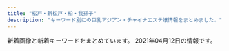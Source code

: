 ```yaml
---
title: "松戸・新松戸・柏・我孫子"
description: "キーワード別にの巨乳アジアン・チャイナエステ嬢情報をまとめました。"
---
```


新着画像と新着キーワードをまとめています。
2021年04月12日の情報です。

<DmmAffiliateIns />
<KeywordTable
  shops={
    [
    {
        "img_links": [],
        "station": "JR\u677e\u6238\u99c5\u897f\u53e3",
        "url": "http://abigale.xyz.mn/",
        "keywords": {},
        "name": "Abigale\u30fb\u30a2\u30d3\u30ac\u30ec"
    },
    {
        "keywords": {},
        "name": "\u3059\u307f\u308c",
        "station": "JR\u65b0\u677e\u6238\u99c5",
        "url": "https://sumire08.com/",
        "img_links": [
            "https://sumire08.com/wp-content/uploads/2019/11/CB7C5602-C72C-4411-B9CC-01716D5C20FF-120x68.jpeg",
            "https://sumire08.com/wp-content/uploads/2019/04/321B3864-B704-4F0A-90DA-22A3998EA845-160x90.jpeg",
            "https://sumire08.com/wp-content/uploads/2019/07/7943C345-8E51-4754-AF40-23E662FA98A7-160x90.jpeg",
            "https://sumire08.com/wp-content/uploads/2019/03/B6BB0A08-2659-4F1B-BCF6-F5FE2B6F3701.jpeg",
            "https://sumire08.com/wp-content/uploads/2020/09/C4DE7C44-6432-4BEF-963C-6B836897424D-160x90.jpeg",
            "https://sumire08.com/wp-content/uploads/2020/09/619B0F47-FB65-4ABE-8732-303480020B26-160x90.jpeg",
            "https://sumire08.com/wp-content/uploads/2019/09/22C5211A-5CE9-4FF7-9597-C84C6EC9D2C3.jpeg",
            "https://sumire08.com/wp-content/uploads/2019/07/0198D22C-A5E9-448B-8246-2D1FD87415E9-160x90.jpeg",
            "https://sumire08.com/wp-content/uploads/2020/09/619B0F47-FB65-4ABE-8732-303480020B26-320x180.jpeg",
            "https://sumire08.com/wp-content/uploads/2019/09/12791E13-31BE-4C40-A77F-A967E5FB1622.jpeg",
            "https://sumire08.com/wp-content/uploads/2019/06/4D842BE5-A516-461E-84CF-083FDE3D5314-160x90.jpeg",
            "https://sumire08.com/wp-content/uploads/2019/06/EB745AF9-1651-4266-B473-E84442AAE4A6-120x68.jpeg",
            "https://sumire08.com/wp-content/uploads/2020/09/898DFBCC-F518-4ADA-8E86-C6273285E9FE-320x180.jpeg",
            "https://sumire08.com/wp-content/uploads/2019/06/88DA8E06-DC87-471F-97D2-9B35F6C1EAF9-120x68.jpeg",
            "https://sumire08.com/wp-content/uploads/2019/05/S__2785293.jpg",
            "https://sumire08.com/wp-content/uploads/2019/06/88DA8E06-DC87-471F-97D2-9B35F6C1EAF9-320x180.jpeg",
            "https://sumire08.com/wp-content/uploads/2019/03/AF856AB1-4F49-4CF8-B4DF-B0C333520A91-160x90.jpeg",
            "https://sumire08.com/wp-content/uploads/2019/09/top_03.jpg",
            "https://sumire08.com/wp-content/uploads/2019/06/FA1314BC-C8A1-428B-A668-A693A8969285-120x68.jpeg",
            "https://sumire08.com/wp-content/uploads/2019/03/\u30ab\u30e9\u30e0\u5185-160x90.jpg",
            "https://sumire08.com/wp-content/uploads/2019/03/\u30ab\u30e9\u30e0\u5185-120x68.jpg",
            "https://sumire08.com/wp-content/uploads/2019/09/\u30b3\u30f3\u30c6\u30f3\u30c41A.jpg",
            "https://sumire08.com/wp-content/uploads/2021/03/BEAB89DD-36A4-430C-86AF-25C6D5175B56-240x180.png",
            "https://sumire08.com/wp-content/uploads/2019/03/GK069_350A.jpg",
            "https://sumire08.com/wp-content/uploads/2019/03/GK061_350A.jpg",
            "https://sumire08.com/wp-content/uploads/2020/11/ACE363F2-F98D-48C1-84E6-EC0D7CEFEC29-620x1024.jpeg",
            "https://sumire08.com/wp-content/uploads/2019/07/1B69056E-3F5C-4E99-8B7F-71E6004F2AB9-300x180.jpeg",
            "https://sumire08.com/wp-content/uploads/2020/09/898DFBCC-F518-4ADA-8E86-C6273285E9FE.jpeg",
            "https://sumire08.com/wp-content/uploads/2020/09/83419704-8AFB-4BAF-B5EC-E2B52BD5DF7C-320x180.jpeg",
            "https://sumire08.com/wp-content/uploads/2021/03/0E5A8739-FE27-471F-B978-65F978347D00.jpeg",
            "https://sumire08.com/wp-content/uploads/2019/03/\u30ab\u30e9\u30e0\u51852.jpg",
            "https://sumire08.com/wp-content/uploads/2019/07/56009B85-F870-4B3B-9FF8-21CD8C0EC755-300x180.jpeg",
            "https://sumire08.com/wp-content/themes/cocoon-master/screenshot.jpg",
            "https://sumire08.com/wp-content/uploads/2019/06/FA1314BC-C8A1-428B-A668-A693A8969285-160x90.jpeg",
            "https://sumire08.com/wp-content/uploads/2019/07/836D4D0B-3584-48E2-960E-AEDE1593D320.jpeg",
            "https://sumire08.com/wp-content/uploads/2019/06/FA1314BC-C8A1-428B-A668-A693A8969285.jpeg",
            "https://sumire08.com/wp-content/uploads/2019/07/56009B85-F870-4B3B-9FF8-21CD8C0EC755-300x195.jpeg",
            "https://sumire08.com/wp-content/uploads/2019/06/91EF6A88-6DC3-4B2F-8DE4-92D3FC336C49-160x90.jpeg",
            "https://sumire08.com/wp-content/uploads/2019/04/S__1425426-160x90.jpg",
            "https://sumire08.com/wp-content/uploads/2019/04/76DD58DB-FDAE-4D56-BA5A-8B8E3F779211-160x90.jpeg",
            "https://sumire08.com/wp-content/uploads/2020/09/898DFBCC-F518-4ADA-8E86-C6273285E9FE-120x68.jpeg",
            "https://sumire08.com/wp-content/uploads/2019/03/21E4A043-87C3-4B75-895F-E0FBDC8E99A9.jpeg",
            "https://sumire08.com/wp-content/uploads/2019/11/CB7C5602-C72C-4411-B9CC-01716D5C20FF-160x90.jpeg",
            "https://sumire08.com/wp-content/uploads/2019/03/4EBE579C-CE3E-4804-8620-E11E8D58FB25.jpeg",
            "https://sumire08.com/wp-content/uploads/2019/06/88DA8E06-DC87-471F-97D2-9B35F6C1EAF9.jpeg",
            "https://sumire08.com/wp-content/uploads/2019/05/S__2785293-160x90.jpg",
            "https://sumire08.com/wp-content/uploads/2021/02/C0F3F85E-674A-4FAF-A7A0-9102881BF705-160x90.jpeg",
            "https://sumire08.com/wp-content/uploads/2019/03/main1920-1-160x90.jpg",
            "https://sumire08.com/wp-content/uploads/2019/06/FA1314BC-C8A1-428B-A668-A693A8969285-320x180.jpeg",
            "https://sumire08.com/wp-content/uploads/2019/03/8061AAED-5A22-454C-9644-258D4AAA56D9.jpeg",
            "https://sumire08.com/wp-content/uploads/2020/09/92477948-FF9B-45E6-9332-B09153F1CC19-320x180.jpeg",
            "https://sumire08.com/wp-content/uploads/2019/07/WeChat-Image_20190726200941.jpg",
            "https://sumire08.com/wp-content/uploads/2019/07/1B69056E-3F5C-4E99-8B7F-71E6004F2AB9-160x90.jpeg",
            "https://sumire08.com/wp-content/uploads/2019/07/0198D22C-A5E9-448B-8246-2D1FD87415E9-120x68.jpeg",
            "https://sumire08.com/wp-content/uploads/2019/06/FAC1DEBE-4029-4907-928C-E59005546A98-160x90.jpeg",
            "https://sumire08.com/wp-content/uploads/2020/09/898DFBCC-F518-4ADA-8E86-C6273285E9FE-160x90.jpeg",
            "https://sumire08.com/wp-content/uploads/2019/03/bk004-1.jpg",
            "https://sumire08.com/wp-content/uploads/2020/09/C4AAD404-2CE0-491A-A0AB-7658AD4D3871-320x180.jpeg",
            "https://sumire08.com/wp-content/uploads/2019/11/A1FF9216-A1C9-4205-8DC9-0A48CDB67CB8-160x90.jpeg",
            "https://sumire08.com/wp-content/uploads/2019/09/\u30e2\u30d0\u30a4\u30eb\u7528\u30b9\u30e9\u30a4\u30c0\u30fc\u30a4\u30e1\u30fc\u30b8\u4e2d\u5fc31-700x400.jpg",
            "https://sumire08.com/wp-content/uploads/2019/04/056E9668-8936-4183-9339-0EC56BB0B591.jpeg",
            "https://sumire08.com/wp-content/uploads/2020/09/DC01A3CA-FF4D-4AC3-8B2E-1519635952C3-320x180.jpeg",
            "https://sumire08.com/wp-content/uploads/2019/09/EB42FB7E-BD9E-4F28-9D22-7A60CCAA617C.jpeg",
            "https://sumire08.com/wp-content/uploads/2020/09/83419704-8AFB-4BAF-B5EC-E2B52BD5DF7C-160x90.jpeg",
            "https://sumire08.com/wp-content/uploads/2020/09/C4AAD404-2CE0-491A-A0AB-7658AD4D3871-160x90.jpeg",
            "https://sumire08.com/wp-content/uploads/2019/09/\u30e2\u30d0\u30a4\u30eb\u7528\u30b9\u30e9\u30a4\u30c0\u30fc\u30a4\u30e1\u30fc\u30b8\u4e2d\u5fc31.jpg",
            "https://sumire08.com/wp-content/uploads/2020/09/44A30A8D-E1A7-479A-BDD3-B7EAC5E292BD-614x1024.jpeg",
            "https://sumire08.com/wp-content/uploads/2019/07/0198D22C-A5E9-448B-8246-2D1FD87415E9-300x200.jpeg",
            "https://sumire08.com/wp-content/uploads/2019/06/EB745AF9-1651-4266-B473-E84442AAE4A6-160x90.jpeg",
            "https://sumire08.com/wp-content/uploads/2019/09/325878A1-1C55-49AC-8BD6-C53B3C6D76D0.jpeg",
            "https://sumire08.com/wp-content/uploads/2019/03/5BF21ED1-6E3F-40F5-90F5-AFF002B0F4D1.jpeg",
            "https://sumire08.com/wp-content/uploads/2020/09/74EB8777-E396-43D8-8098-FFF449CF98DB-644x1024.jpeg",
            "https://sumire08.com/wp-content/uploads/2019/03/1150EB8A-7284-4825-AF6E-AAD665667452.jpeg",
            "https://sumire08.com/wp-content/uploads/2019/07/0198D22C-A5E9-448B-8246-2D1FD87415E9-300x180.jpeg",
            "https://sumire08.com/wp-content/uploads/2019/07/1B69056E-3F5C-4E99-8B7F-71E6004F2AB9-120x68.jpeg",
            "https://sumire08.com/wp-content/themes/cocoon-master/images/no-image-160.png",
            "https://sumire08.com/wp-content/uploads/2019/07/56009B85-F870-4B3B-9FF8-21CD8C0EC755-160x90.jpeg",
            "https://sumire08.com/wp-content/uploads/2019/06/88DA8E06-DC87-471F-97D2-9B35F6C1EAF9-160x90.jpeg"
        ]
    },
    {
        "keywords": {},
        "station": "JR\u677e\u6238\u99c5",
        "url": "http://hi-msg.com/tomato2/",
        "img_links": [],
        "name": "\u30c8\u30de\u30c8\uff5eTomato"
    },
    {
        "url": "http://sora.jpn.cm/",
        "keywords": {
            "C": 10,
            "85": 9,
            "86": 3,
            "D": 12
        },
        "name": "\u60a0\u697d",
        "img_links": [
            "http://sora.jpn.cm/images/room2.jpg",
            "http://sora.jpn.cm/images/room4.jpg",
            "http://sora.jpn.cm/images/1.jpg",
            "http://sora.jpn.cm/photos/sites/31/2021/03/2021030212293613.jpg",
            "http://sora.jpn.cm/images/room1.jpg",
            "http://sora.jpn.cm/images/room3.jpg",
            "http://sora.jpn.cm/images/s_info.png",
            "http://sora.jpn.cm/images/mobile.jpg",
            "http://sora.jpn.cm/photos/sites/31/2021/03/202103021229346.jpg",
            "http://sora.jpn.cm/images/2.jpg",
            "http://sora.jpn.cm/images/s_staff.jpg",
            "http://sora.jpn.cm/images/3.jpg",
            "http://sora.jpn.cm/images/4.jpg",
            "http://sora.jpn.cm/images/s_link.jpg",
            "http://sora.jpn.cm/images/top.png",
            "http://sora.jpn.cm/images/line1.png",
            "http://sora.jpn.cm/photos/sites/31/2020/10/2020102911360879.jpg",
            "http://sora.jpn.cm/photos/sites/31/2020/09/2020091914553512.jpg"
        ],
        "station": "JR\u5317\u677e\u6238\u99c5\u6771\u53e3"
    },
    {
        "img_links": [
            "http://e-yu.link/images/fuctiom.jpg",
            "http://e-yu.link/images/flash.png",
            "http://e-yu.link/images/g0.jpg",
            "http://e-yu.link/images/girl2.jpg",
            "http://e-yu.link/images/top.png",
            "http://e-yu.link/images/mobile.jpg",
            "http://e-yu.link/images/flash2.png",
            "http://e-yu.link/images/girl3.jpg",
            "http://e-yu.link/images/girl1.jpg"
        ],
        "name": "\u611b",
        "url": "http://e-yu.link/",
        "station": "JR\u5357\u67cf\u99c5\u897f\u53e3",
        "keywords": {
            "C": 10
        }
    },
    {
        "url": "https://js.uouono.com/",
        "img_links": [],
        "keywords": {},
        "station": "JR\u65b0\u677e\u6238\u99c5\u6771\u53e3",
        "name": "\u30b8\u30e3\u30b9\u30df\u30f3"
    },
    {
        "station": "JR\u65b0\u516b\u67f1\u99c5",
        "url": "http://www.a-hitomebore.info/",
        "keywords": {},
        "name": "\u3072\u3068\u3081\u307c\u308c",
        "img_links": [
            "http://www.a-hitomebore.info/uploads/hitomebore/2010/02/m02.jpg",
            "http://www.a-hitomebore.info/uploads/hitomebore/2017/10/risa201710.jpg",
            "http://www.a-hitomebore.info/uploads/hitomebore/images/no-photo.jpg",
            "http://www.a-hitomebore.info/uploads/hitomebore/2015/02/head1.jpg",
            "http://www.a-hitomebore.info/uploads/hitomebore/2010/02/m01.jpg",
            "http://www.a-hitomebore.info/uploads/hitomebore/2010/02/room-1.jpg",
            "http://www.a-hitomebore.info/uploads/hitomebore/2011/09/dajie.jpg",
            "http://www.a-hitomebore.info/uploads/hitomebore/2010/02/m6.jpg",
            "http://www.a-hitomebore.info/uploads/hitomebore/2017/06/IMG_81123-300x151.jpg",
            "http://www.a-hitomebore.info/uploads/hitomebore/2020/12/0E1C34DF-7842-44BF-9E9D-5D53DCA1A56D.jpeg",
            "http://www.a-hitomebore.info/uploads/hitomebore/2010/02/room-4.jpg",
            "http://www.a-hitomebore.info/uploads/hitomebore/2020/10/F3A49FB4-848F-4AE1-A598-5EF2811C0E62.jpeg",
            "http://www.a-hitomebore.info/uploads/hitomebore/2010/02/room-6.jpg",
            "http://www.a-hitomebore.info/uploads/hitomebore/2017/12/kina2017121.jpg",
            "http://www.a-hitomebore.info/uploads/hitomebore/2018/02/kumi.jpg",
            "http://www.a-hitomebore.info/uploads/hitomebore/2010/02/room-3.jpg",
            "http://www.a-hitomebore.info/uploads/hitomebore/2010/02/campiagn7.jpg",
            "http://www.a-hitomebore.info/uploads/hitomebore/2021/01/5D8218E4-AF3F-4C3E-BD0E-5351227C492D.jpeg",
            "http://www.a-hitomebore.info/uploads/hitomebore/2010/02/m04.jpg",
            "http://www.a-hitomebore.info/uploads/hitomebore/2010/02/room-5.jpg",
            "http://www.a-hitomebore.info/uploads/hitomebore/2010/02/m03.jpg",
            "http://www.a-hitomebore.info/uploads/hitomebore/2010/02/m3.jpg",
            "http://www.a-hitomebore.info/uploads/hitomebore/2017/12/kina20172.jpg",
            "http://www.a-hitomebore.info/uploads/hitomebore/2010/02/m06.jpg",
            "http://www.a-hitomebore.info/uploads/hitomebore/2010/02/m1.jpg",
            "http://www.a-hitomebore.info/uploads/hitomebore/2010/02/room-2.jpg",
            "http://www.a-hitomebore.info/uploads/hitomebore/2010/02/m05.jpg",
            "http://www.a-hitomebore.info/uploads/hitomebore/2010/02/m2.jpg",
            "http://www.a-hitomebore.info/uploads/hitomebore/2010/02/m5.jpg",
            "http://www.a-hitomebore.info/uploads/hitomebore/2010/02/m4.jpg",
            "http://www.a-hitomebore.info/uploads/hitomebore/2010/02/sys3.jpg"
        ]
    },
    {
        "img_links": [
            "http://massage-est.com/images/fbf.jpg",
            "http://massage-est.com/images/cg081.jpg",
            "http://massage-est.com/images/tit2.jpg",
            "http://massage-est.com/images/cg05.jpg",
            "http://massage-est.com/images/fbt.jpg",
            "http://massage-est.com/images/tit4.jpg",
            "http://massage-est.com/images/cg06.jpg",
            "http://massage-est.com/images/cg02.jpg",
            "http://massage-est.com/images/cg01.jpg",
            "http://massage-est.com/images/top.jpg",
            "http://massage-est.com/images/cg07.jpg",
            "http://massage-est.com/images/fla.jpg",
            "http://massage-est.com/images/cg041.jpg",
            "http://massage-est.com/images/cg061.jpg",
            "http://massage-est.com/images/no.png",
            "http://massage-est.com/images/tit1.jpg",
            "http://massage-est.com/images/cg071.jpg",
            "http://massage-est.com/images/cg08.jpg",
            "http://massage-est.com/images/cg03.jpg",
            "http://massage-est.com/images/tit3.jpg",
            "http://massage-est.com/images/sys.jpg",
            "http://massage-est.com/images/cg04.jpg",
            "http://massage-est.com/images/tit5.jpg"
        ],
        "keywords": {
            "E": 7,
            "85": 2,
            "D": 3,
            "86": 8,
            "87": 1
        },
        "name": "\u30a8\u30f3\u30b8\u30a7\u30eb\u30d9\u30d3\u30fc",
        "url": "http://massage-est.com/",
        "station": "JR\u67cf\u99c5\u897f\u53e3"
    },
    {
        "img_links": [
            "http://koukoku.xyz/fairy/css/m-top004.jpg",
            "http://koukoku.xyz/fairy/css/staff/staff07-a.png",
            "http://koukoku.xyz/fairy/css/cam-01.jpg",
            "http://koukoku.xyz/fairy/css/staff/staff005-b.png",
            "http://koukoku.xyz/fairy/css/staff/staff0003-b.png",
            "http://koukoku.xyz/fairy/css/foot01.jpg",
            "http://koukoku.xyz/fairy/css/m-head03.jpg",
            "http://koukoku.xyz/fairy/css/staff/staff006-b.png",
            "http://koukoku.xyz/fairy/css/staff/staff0004-b.png",
            "http://koukoku.xyz/fairy/images/call.png"
        ],
        "name": "\u30d5\u30a7\u30a2\u30ea-\u30c6\u30fc\u30eb",
        "keywords": {
            "D": 1,
            "95": 1,
            "C": 1,
            "90": 2,
            "91": 1,
            "85": 1,
            "F": 3
        },
        "station": "JR\u65b0\u516b\u67f1\u99c5",
        "url": "http://koukoku.xyz/fairy/"
    },
    {
        "name": "\u512a\u3057\u3044\u624b",
        "url": "http://yasashiite.estx.net/",
        "img_links": [
            "http://yasashiite.estx.net/images/a7.jpg",
            "http://yasashiite.estx.net/images/k1.jpg",
            "http://yasashiite.estx.net/images/index_01.jpg",
            "http://yasashiite.estx.net/images/a8.jpg",
            "http://yasashiite.estx.net/images/a6.jpg",
            "http://yasashiite.estx.net/images/staff_01.jpg",
            "http://yasashiite.estx.net/images/s2.jpg",
            "http://yasashiite.estx.net/images/a10.jpg",
            "http://yasashiite.estx.net/images/index_14.jpg",
            "http://yasashiite.estx.net/images/a9.jpg",
            "http://yasashiite.estx.net/images/a1.jpg",
            "http://yasashiite.estx.net/images/index_15.jpg",
            "http://yasashiite.estx.net/images/s5.jpg",
            "http://yasashiite.estx.net/images/a5.jpg",
            "http://yasashiite.estx.net/images/index_03.jpg",
            "http://yasashiite.estx.net/images/index_06.jpg",
            "http://yasashiite.estx.net/images/index_05.jpg",
            "http://yasashiite.estx.net/images/a3.jpg",
            "http://yasashiite.estx.net/images/index_07.jpg",
            "http://yasashiite.estx.net/images/s6.jpg",
            "http://yasashiite.estx.net/images/k2.jpg",
            "http://yasashiite.estx.net/images/s3.jpg",
            "http://yasashiite.estx.net/images/s1.jpg",
            "http://yasashiite.estx.net/images/index_04.jpg",
            "http://yasashiite.estx.net/images/index_17.jpg",
            "http://yasashiite.estx.net/images/staff_03.jpg",
            "http://yasashiite.estx.net/images/index_10.jpg",
            "http://yasashiite.estx.net/images/a2.jpg",
            "http://yasashiite.estx.net/images/a4.jpg",
            "http://yasashiite.estx.net/images/index_12.jpg",
            "http://yasashiite.estx.net/images/index_02.jpg"
        ],
        "keywords": {},
        "station": "JR\u677e\u6238\u99c5\u897f\u53e3"
    },
    {
        "url": "http://more.esthe.me/",
        "keywords": {},
        "name": "MORE\u30fb\u30e2\u30a2",
        "station": "JR\u67cf\u99c5\u5357\u53e3",
        "img_links": []
    },
    {
        "img_links": [
            "http://www.rose.mensest.com/files/007.jpg",
            "http://www.rose.mensest.com/files/006.jpg",
            "http://www.rose.mensest.com/files/008.jpg",
            "http://www.rose.mensest.com/files/005.jpg",
            "http://www.rose.mensest.com/files/004.jpg",
            "http://www.rose.mensest.com/files/003.jpg",
            "http://www.rose.mensest.com/files/001.jpg",
            "http://www.rose.mensest.com/files/002.jpg"
        ],
        "keywords": {
            "91": 4,
            "86": 4,
            "87": 16,
            "H": 4,
            "89": 8,
            "D": 12,
            "E": 12
        },
        "url": "http://www.rose.mensest.com/",
        "station": "JR\u6211\u5b6b\u5b50\u99c5\u5357\u53e3",
        "name": "\u30ed\u30fc\u30ba\uff5eRose"
    },
    {
        "img_links": [
            "http://sweet.ebb.jp/staff_t.jpg",
            "http://sweet.ebb.jp/2/uploadimg/1565558725.jpg",
            "http://sweet.ebb.jp/s1.png",
            "http://sweet.ebb.jp/2/uploadimg/1610612364.jpg",
            "http://sweet.ebb.jp/interior_t.jpg",
            "http://sweet.ebb.jp/2/uploadimg/1613567647.jpg",
            "http://sweet.ebb.jp/2/uploadimg/1610612336.jpg",
            "http://sweet.ebb.jp/2/uploadimg/1610608439.jpg",
            "http://sweet.ebb.jp/2/uploadimg/1613567657.jpg",
            "http://sweet.ebb.jp/2/uploadimg/1613567665.jpg",
            "http://sweet.ebb.jp/head.jpg",
            "http://sweet.ebb.jp/ta.jpg",
            "http://sweet.ebb.jp/2/uploadimg/1610612372.jpg",
            "https://www.ebisu-mensesthe.jp/data/news/552265.jpg",
            "http://sweet.ebb.jp/tel.jpg",
            "http://sweet.ebb.jp/2/uploadimg/1565950572.jpg",
            "http://sweet.ebb.jp/r1.jpg",
            "http://sweet.ebb.jp/news.png",
            "http://sweet.ebb.jp/sys2.png"
        ],
        "url": "http://sweet.ebb.jp/",
        "station": "JR\u65b0\u677e\u6238\u99c5",
        "keywords": {
            "C": 22,
            "86": 11,
            "83": 22,
            "D": 22
        },
        "name": "\u30b9\u30a6\u30a3\u30fc\u30c8"
    },
    {
        "name": "DANCIA\u30fb\u30c0\u30f3\u30b7\u30a2",
        "img_links": [
            "http://dancia.jpn.mn/images/mobile.jpg",
            "http://dancia.jpn.mn/photos/sites/9/2021/04/2021040107064414.jpg",
            "http://dancia.jpn.mn/images/mani.jpg",
            "http://dancia.jpn.mn/images/s_link.jpg",
            "http://dancia.jpn.mn/images/s_information.png",
            "http://dancia.jpn.mn/images/s_news.jpg",
            "http://menlog.net/link/menlog8831.jpg",
            "http://dancia.jpn.mn/images/s_concept.png",
            "http://dancia.jpn.mn/images/end.png",
            "http://dancia.jpn.mn/images/gomen.png",
            "http://dancia.jpn.mn/images/top.jpg"
        ],
        "keywords": {},
        "url": "http://dancia.jpn.mn/",
        "station": "JR\u67cf\u99c5\u6771\u53e3"
    },
    {
        "station": "JR\u99ac\u6a4b\u99c5\u897f\u53e3",
        "keywords": {},
        "img_links": [
            "http://coatour.xyz/uploads/201008/1-20100Q45T3919.jpg",
            "http://coatour.xyz/uploads/allimg/180620/1-1P6201013133b.jpg",
            "http://coatour.xyz/uploads/180620/1-1P62010193X63.jpg",
            "http://coatour.xyz/uploads/201008/1-20100Q4592T40.jpg",
            "http://coatour.xyz/uploads/210209/1-2102091H2003E.jpg",
            "http://coatour.xyz/templets/default/picture/interior_t.jpg",
            "http://coatour.xyz/uploads/180620/1-1P62010154K00.png",
            "http://coatour.xyz/templets/default/picture/news.jpg",
            "http://coatour.xyz/uploads/201008/1-20100Q45952415.jpg",
            "http://coatour.xyz/templets/default/picture/staff_t.jpg",
            "http://coatour.xyz/templets/default/picture/rec1.png",
            "http://coatour.xyz/templets/default/picture/head.jpg",
            "http://coatour.xyz/uploads/180621/1-1P621101232H4.png",
            "http://coatour.xyz/uploads/181211/1-1Q2111433162D.jpg"
        ],
        "name": "\u3075\u308f\u3075\u308f",
        "url": "http://coatour.xyz/"
    },
    {
        "name": "\u3055\u304f\u3089",
        "url": "http://www.sakura.esturl.com/",
        "station": "JR\u67cf\u99c5\u6771\u53e3",
        "img_links": [
            "http://www.sakura.esturl.com/files/004.jpg",
            "http://www.sakura.esturl.com/files/003.jpg",
            "http://www.sakura.esturl.com/images/infoSlide01.jpg",
            "http://www.sakura.esturl.com/files/001-03.jpg",
            "http://www.sakura.esturl.com/files/002-03.jpg",
            "http://www.sakura.esturl.com/images/backlistbtn.png",
            "http://www.sakura.esturl.com/files/002.jpg",
            "http://www.sakura.esturl.com/images/coverParts.png",
            "http://www.sakura.esturl.com/files/003-02.jpg",
            "http://www.sakura.esturl.com/files/003-03.jpg",
            "http://www.sakura.esturl.com/files/004-03.jpg",
            "http://www.sakura.esturl.com/images/attention.png",
            "http://www.sakura.esturl.com/files/001.jpg",
            "http://www.sakura.esturl.com/files/004-02.jpg",
            "http://www.sakura.esturl.com/files/001-02.jpg",
            "http://www.sakura.esturl.com/files/002-02.jpg"
        ],
        "keywords": {
            "87": 6,
            "C": 12,
            "D": 8,
            "86": 2
        }
    },
    {
        "name": "\u30cf\u30c1\u30df\u30c4",
        "keywords": {
            "D": 7,
            "87": 6,
            "86": 1
        },
        "img_links": [
            "http://www.blue.esjp.info/files/018-02.jpg",
            "http://www.blue.esjp.info/images/tit-infor.png",
            "http://www.blue.esjp.info/images/shop/shop02.png",
            "http://www.blue.esjp.info/images/infor.png",
            "http://www.blue.esjp.info/files/001.jpg",
            "http://www.blue.esjp.info/files/017-02.jpg",
            "http://www.blue.esjp.info/images/link_line.png",
            "http://www.blue.esjp.info/files/020-02.jpg",
            "http://www.blue.esjp.info/images/girl-z1.jpg",
            "http://www.blue.esjp.info/files/011.jpg",
            "http://www.blue.esjp.info/images/top.png",
            "http://www.blue.esjp.info/files/001-02.jpg",
            "http://www.blue.esjp.info/files/005.jpg",
            "http://www.blue.esjp.info/images/shop/shop04.png",
            "http://www.blue.esjp.info/files/020.jpg",
            "http://www.blue.esjp.info/files/021.jpg",
            "http://www.blue.esjp.info/images/mobile.png",
            "http://www.blue.esjp.info/images/bj3.png",
            "http://www.blue.esjp.info/images/top_sche.png",
            "http://www.blue.esjp.info/files/005-02.jpg",
            "http://www.blue.esjp.info/images/girl-z2.jpg",
            "http://www.blue.esjp.info/images/shop/shop03.png",
            "http://www.blue.esjp.info/files/021-02.jpg",
            "http://www.blue.esjp.info/files/017.jpg",
            "http://www.blue.esjp.info/images/shop/shop01.png",
            "http://www.blue.esjp.info/files/011-02.jpg",
            "http://www.blue.esjp.info/images/staff_line.png",
            "http://www.blue.esjp.info/files/018.jpg"
        ],
        "url": "http://www.blue.esjp.info/",
        "station": "JR\u6211\u5b6b\u5b50\u99c5\u5317\u53e3"
    },
    {
        "name": "\u307e\u3069\u308d\u307f",
        "url": "http://www.madoromi.iesjp.com/",
        "keywords": {
            "C": 26,
            "D": 24,
            "88": 4,
            "85": 2,
            "87": 20
        },
        "station": "JR\u6211\u5b6b\u5b50\u99c5\u5357\u53e3",
        "img_links": [
            "http://www.madoromi.iesjp.com/files/006.jpg",
            "http://www.madoromi.iesjp.com/files/002.jpg",
            "http://www.madoromi.iesjp.com/files/010.jpg",
            "http://www.madoromi.iesjp.com/files/007.jpg",
            "http://www.madoromi.iesjp.com/img/btn_blog.png",
            "http://www.madoromi.iesjp.com/img/btn_side_mobile.jpg",
            "http://www.madoromi.iesjp.com/files/014.jpg",
            "http://www.madoromi.iesjp.com/files/001.jpg",
            "http://www.madoromi.iesjp.com/files/011.jpg",
            "http://www.madoromi.iesjp.com/files/008.jpg",
            "http://www.madoromi.iesjp.com/files/012.jpg",
            "http://www.madoromi.iesjp.com/img/ttl_news.png",
            "http://www.madoromi.iesjp.com/files/003.jpg",
            "http://www.madoromi.iesjp.com/img/goback.jpg",
            "http://www.madoromi.iesjp.com/files/004.jpg",
            "http://www.madoromi.iesjp.com/img/ttl_info.png",
            "http://www.madoromi.iesjp.com/files/005.jpg",
            "http://www.madoromi.iesjp.com/files/009.jpg",
            "http://www.madoromi.iesjp.com/img/tel.png",
            "http://www.madoromi.iesjp.com/files/013.jpg",
            "http://www.madoromi.iesjp.com/img/pickup.jpg"
        ]
    },
    {
        "keywords": {
            "89": 3,
            "87": 1,
            "D": 1,
            "C": 1
        },
        "img_links": [
            "http://sosoya.est888.com/css/nav/nav01.png",
            "http://sosoya.est888.com/css/nav/nav06.png",
            "http://sosoya.est888.com/css/staff/staff-02.jpg",
            "http://sosoya.est888.com/css/nav/nav03.png",
            "http://sosoya.est888.com/css/nav/nav02.png",
            "http://sosoya.est888.com/css/head01.jpg",
            "http://sosoya.est888.com/css/staff/staff-03.jpg",
            "http://sosoya.est888.com/css/nav/nav04.png",
            "http://sosoya.est888.com/css/top004.jpg",
            "http://sosoya.est888.com/css/top02.jpg",
            "http://sosoya.est888.com/css/left.png",
            "http://sosoya.est888.com/css/nav/nav05.png",
            "http://sosoya.est888.com/css/right.png",
            "http://sosoya.est888.com/css/staff/naiyo02.png",
            "http://sosoya.est888.com/css/staff/staff-04.jpg",
            "http://sosoya.est888.com/css/staff/naiyo01.png",
            "http://sosoya.est888.com/css/staff/staff-01.jpg",
            "http://sosoya.est888.com/css/top01.jpg"
        ],
        "station": "JR\u677e\u6238\u99c5\u897f\u53e3",
        "name": "\u695a\u3005\u5c4b",
        "url": "http://sosoya.est888.com/"
    },
    {
        "keywords": {},
        "url": "http://aroma-esthe.biz/",
        "img_links": [
            "http://aroma-esthe.biz/css/m-top-right01.jpg",
            "http://aroma-esthe.biz/css/m-yejiao.jpg",
            "http://aroma-esthe.biz/css/top-left01.jpg",
            "http://aroma-esthe.biz/css/m-left.jpg",
            "http://aroma-esthe.biz/css/m-top-right04.jpg",
            "http://aroma-esthe.biz/css/m-top02.jpg",
            "http://aroma-esthe.biz/css/staff/staff02.png",
            "http://aroma-esthe.biz/images/call.png",
            "http://aroma-esthe.biz/css/staff/staff05.png",
            "http://aroma-esthe.biz/css/staff/staff03.png",
            "http://aroma-esthe.biz/css/staff/staff04.png",
            "http://aroma-esthe.biz/css/staff/staff06.png",
            "http://aroma-esthe.biz/css/m-top-right02.jpg",
            "http://aroma-esthe.biz/css/m-head.jpg",
            "http://aroma-esthe.biz/css/m-top-right03.jpg",
            "http://aroma-esthe.biz/css/m-right.jpg",
            "http://aroma-esthe.biz/css/staff/staff01.png"
        ],
        "name": "\u305b\u305b\u3089\u304e",
        "station": "JR\u65b0\u516b\u67f1\u99c5"
    },
    {
        "name": "Cucura \uff5e\u30ad\u30e5\u30ad\u30e5\u30e9\uff5e",
        "url": "http://cucura.jpn.cm/",
        "station": "JR\u67cf\u99c5\u6771\u53e3",
        "img_links": [],
        "keywords": {}
    },
    {
        "station": "JR\u67cf\u99c5\u897f\u53e3",
        "keywords": {
            "D": 4,
            "F": 1,
            "E": 1,
            "86": 6
        },
        "img_links": [
            "http://massage-relax.blue/images/slider/slide2s.png",
            "http://massage-relax.blue/images/an_6_01.jpg",
            "http://massage-relax.blue/images/staff_images/cg03.jpg",
            "http://massage-relax.blue/images/staff_images/cg051.jpg",
            "http://massage-relax.blue/images/index_01.jpg",
            "http://massage-relax.blue/images/staff_images/cg01.jpg",
            "http://massage-relax.blue/images/staff_images/cg072.jpg",
            "http://massage-relax.blue/images/slider/slide3s.png",
            "http://massage-relax.blue/images/an_1_02.jpg",
            "http://massage-relax.blue/images/staff_images/cg06.jpg",
            "http://massage-relax.blue/images/ff.jpg",
            "http://massage-relax.blue/images/staff_images/cg031.jpg",
            "http://massage-relax.blue/images/an_1_01.jpg",
            "http://massage-relax.blue/images/an_5_01.jpg",
            "http://massage-relax.blue/images/staff_images/cg07.jpg",
            "http://massage-relax.blue/images/staff_images/cg05.jpg",
            "http://massage-relax.blue/images/slider/slide1s.png",
            "http://massage-relax.blue/images/staff_images/cg02.jpg",
            "http://massage-relax.blue/images/an_3_02.jpg",
            "http://massage-relax.blue/images/no.png",
            "http://massage-relax.blue/images/an_4_01.jpg",
            "http://massage-relax.blue/images/slider/slide3.png",
            "http://massage-relax.blue/images/slider/slide1.png",
            "http://massage-relax.blue/images/an_6_02.jpg",
            "http://massage-relax.blue/images/an_4_02.jpg",
            "http://massage-relax.blue/images/an_5_02.jpg",
            "http://massage-relax.blue/images/an_2_01.jpg",
            "http://massage-relax.blue/images/an_2_02.jpg",
            "http://massage-relax.blue/images/staff_images/cg071.jpg",
            "http://massage-relax.blue/images/slider/slide2.png",
            "http://massage-relax.blue/images/an_3_01.jpg"
        ],
        "name": "Love\u3086\u3086",
        "url": "http://massage-relax.blue/"
    },
    {
        "keywords": {},
        "img_links": [
            "http://www.rakuraku-abiko.xyz/images/index-tiba_07.jpg",
            "http://www.rakuraku-abiko.xyz/images/staff/eri.jpg",
            "http://www.rakuraku-abiko.xyz/images/index-tiba_10.jpg",
            "http://www.rakuraku-abiko.xyz/images/index-tiba_09.jpg",
            "http://www.rakuraku-abiko.xyz/images/staff/ready.jpg",
            "http://www.rakuraku-abiko.xyz/images/staff/nana.jpg",
            "http://www.rakuraku-abiko.xyz/images/nav/nav-job.jpg",
            "http://www.rakuraku-abiko.xyz/images/index-tiba_04.jpg",
            "http://www.rakuraku-abiko.xyz/images/nav/nav-sys.jpg",
            "http://www.rakuraku-abiko.xyz/images/staff/staff.jpg",
            "http://www.rakuraku-abiko.xyz/images/index-tiba_13.jpg",
            "http://www.rakuraku-abiko.xyz/images/staff/coco.jpg",
            "http://www.rakuraku-abiko.xyz/images/staff/yuki.jpg",
            "http://www.rakuraku-abiko.xyz/images/nav/nav-staff.jpg",
            "http://www.rakuraku-abiko.xyz/images/index-tiba_02.jpg"
        ],
        "url": "http://www.rakuraku-abiko.xyz/",
        "station": "JR\u6211\u5b6b\u5b50\u99c5\u5357\u53e3",
        "name": "\u697d\u697d"
    },
    {
        "url": "https://yui-aroma.com/",
        "keywords": {},
        "name": "\u7d50YUI",
        "img_links": [],
        "station": "JR\u5929\u738b\u53f0\u99c5\u5357\u53e3"
    },
    {
        "station": "\u516b\u67f1\u99c5",
        "keywords": {
            "E": 2
        },
        "name": "\u516b\u67f1\u5b66\u5712",
        "url": "https://gakuen.jpn.vin/",
        "img_links": [
            "https://gakuen.jpn.vin/images/s_staff.jpg",
            "https://gakuen.jpn.vin/images/staff_bj3.jpg",
            "https://gakuen.jpn.vin/images/2.jpg",
            "https://gakuen.jpn.vin/images/info2.jpg",
            "https://gakuen.jpn.vin/images/s_link.jpg",
            "https://gakuen.jpn.vin/photos/sites/26/2021/04/202104011926198.jpg",
            "https://gakuen.jpn.vin/photos/sites/26/2021/04/2021040119262085.jpg",
            "https://gakuen.jpn.vin/photos/sites/26/2021/04/2021040119262714.jpg",
            "https://gakuen.jpn.vin/images/info.jpg",
            "https://gakuen.jpn.vin/photos/sites/26/2021/04/2021040119262861.jpg",
            "https://gakuen.jpn.vin/photos/sites/26/2021/04/2021040119261822.jpg",
            "https://gakuen.jpn.vin/images/1.jpg",
            "https://gakuen.jpn.vin/images/news1.jpg",
            "https://gakuen.jpn.vin/images/mobile.jpg",
            "https://gakuen.jpn.vin/images/pick.jpg",
            "https://gakuen.jpn.vin/photos/sites/26/2021/04/2021040119262660.jpg",
            "https://gakuen.jpn.vin/images/top.jpg",
            "https://gakuen.jpn.vin/photos/sites/26/2021/04/2021041215533438-e1618210422441.jpeg",
            "https://gakuen.jpn.vin/photos/sites/26/2021/04/2021040119261773.jpg"
        ]
    },
    {
        "img_links": [
            "http://www.miwaku.mensest.com/files/001-03.jpg",
            "http://www.miwaku.mensest.com/files/005-03.jpg",
            "http://www.miwaku.mensest.com/files/012-02.jpg",
            "http://www.miwaku.mensest.com/files/005.jpg",
            "http://www.miwaku.mensest.com/files/003.jpg",
            "http://www.miwaku.mensest.com/files/006-03.jpg",
            "http://www.miwaku.mensest.com/img/about_me.jpg",
            "http://www.miwaku.mensest.com/photo_news/upimg/572856035f5905b81e_0.jpg",
            "http://www.miwaku.mensest.com/files/010.jpg",
            "http://www.miwaku.mensest.com/files/010-02.jpg",
            "http://www.miwaku.mensest.com/files/006.jpg",
            "http://www.miwaku.mensest.com/files/001-02.jpg",
            "http://www.miwaku.mensest.com/files/006-02.jpg",
            "http://www.miwaku.mensest.com/files/003-03.jpg",
            "http://www.miwaku.mensest.com/files/003-02.jpg",
            "http://www.miwaku.mensest.com/photo_news/upimg/76147601b87ed4b8aa_2.jpg",
            "http://www.miwaku.mensest.com/files/004.jpg",
            "http://www.miwaku.mensest.com/photo_news/upimg/9715060542b19d065a_0.jpg",
            "http://www.miwaku.mensest.com/files/004-02.jpg",
            "http://www.miwaku.mensest.com/files/005-02.jpg",
            "http://www.miwaku.mensest.com/files/001.jpg",
            "http://www.miwaku.mensest.com/files/010-03.jpg",
            "http://www.miwaku.mensest.com/files/012.jpg",
            "http://www.miwaku.mensest.com/img/featured_post.jpg",
            "http://www.miwaku.mensest.com/files/004-03.jpg",
            "http://www.miwaku.mensest.com/files/012-03.jpg"
        ],
        "name": "\u9b45\u60d1-\u307f\u308f\u304f-",
        "keywords": {
            "D": 48,
            "85": 12,
            "86": 24,
            "C": 36,
            "87": 36,
            "83": 12
        },
        "url": "http://www.miwaku.mensest.com/",
        "station": "\u5357\u6d41\u5c71\u99c5A1\u51fa\u53e3"
    },
    {
        "station": "\u516b\u67f1\u99c5\u5357\u53e3",
        "keywords": {},
        "img_links": [
            "http://yuen.est-u.com/images/pick_08.png",
            "http://yuen.est-u.com/images/staff_08.png",
            "http://yuen.est-u.com/images/index_06.png",
            "http://yuen.est-u.com/images/index_12.png",
            "http://yuen.est-u.com/images/index_04.png",
            "http://yuen.est-u.com/images/index_05.png",
            "http://yuen.est-u.com/images/index_08.png",
            "http://yuen.est-u.com/images/index_10.png"
        ],
        "url": "http://yuen.est-u.com/",
        "name": "\u512a\u82d1"
    },
    {
        "station": "JR\u67cf\u99c5\u6771\u53e3",
        "keywords": {
            "D": 2,
            "90": 2,
            "84": 1,
            "G": 1,
            "E": 1,
            "85": 3,
            "89": 1,
            "92": 1,
            "C": 3
        },
        "url": "http://chun.relaxjp.com/",
        "img_links": [
            "http://chun.relaxjp.com/css/staff/staff15-a.png",
            "http://chun.relaxjp.com/css/staff/staff010-a.png",
            "http://chun.relaxjp.com/css/nav/nav-002.jpg",
            "http://chun.relaxjp.com/css/nav/change-005.jpg",
            "http://chun.relaxjp.com/css/nav/change-001.jpg",
            "http://chun.relaxjp.com/css/nav/nav-006.jpg",
            "http://chun.relaxjp.com/css/staff/staff15-b.png",
            "http://chun.relaxjp.com/css/huabian.png",
            "http://chun.relaxjp.com/css/staff/staff0010-b.png",
            "http://chun.relaxjp.com/css/staff/staff004-b.png",
            "http://chun.relaxjp.com/css/staff/staff16-b.png",
            "http://chun.relaxjp.com/css/top-left02.png",
            "http://chun.relaxjp.com/css/nav/change-004.jpg",
            "http://chun.relaxjp.com/css/nav/change-006.jpg",
            "http://chun.relaxjp.com/css/nav/change-002.jpg",
            "http://chun.relaxjp.com/css/staff/staff0012-b.png",
            "http://chun.relaxjp.com/css/tel01.png",
            "http://chun.relaxjp.com/css/staff/staff21-a.png",
            "http://chun.relaxjp.com/css/staff/staff004-a.png",
            "http://chun.relaxjp.com/css/nav/nav-005.jpg",
            "http://chun.relaxjp.com/css/staff/staff16-a.png",
            "http://chun.relaxjp.com/css/staff/staff007-a.png",
            "http://chun.relaxjp.com/css/staff-left01.png",
            "http://chun.relaxjp.com/css/nav/nav-004.jpg",
            "http://chun.relaxjp.com/css/staff/staff002-a.png",
            "http://chun.relaxjp.com/css/staff/staff007-b.png",
            "http://chun.relaxjp.com/css/nav/nav-001.jpg",
            "http://chun.relaxjp.com/css/staff/staff002-b.png",
            "http://chun.relaxjp.com/css/top-right0003.png",
            "http://chun.relaxjp.com/css/nav/change-003.jpg",
            "http://chun.relaxjp.com/css/osusume-08.png",
            "http://chun.relaxjp.com/css/nav/nav-003.jpg",
            "http://chun.relaxjp.com/css/top-right03.png"
        ],
        "name": "\u67cf Spring"
    },
    {
        "name": "\u685c",
        "img_links": [
            "http://g-rlx.info/girl/girl03.jpg",
            "http://g-rlx.info/images/index_08.jpg",
            "http://g-rlx.info/images/index_06.jpg",
            "http://g-rlx.info/images/index_14.jpg",
            "http://g-rlx.info/images/tit_info.jpg",
            "http://g-rlx.info/girl/girl02.jpg",
            "http://g-rlx.info/girl/00.jpg",
            "http://g-rlx.info/images/tit_link.jpg",
            "http://g-rlx.info/images/index_02.jpg",
            "http://g-rlx.info/images/index_04.jpg",
            "http://g-rlx.info/images/index_05.jpg",
            "http://g-rlx.info/girl/girl06.jpg",
            "http://g-rlx.info/girl/01.jpg",
            "http://g-rlx.info/images/tit_sys.jpg",
            "http://g-rlx.info/images/rec_12.jpg",
            "http://g-rlx.info/images/tit_infomaiton.jpg",
            "http://g-rlx.info/girl/girl05a.jpg",
            "http://g-rlx.info/images/sys_12.jpg",
            "http://g-rlx.info/images/index_09.jpg",
            "http://g-rlx.info/images/tit_acc.jpg",
            "http://g-rlx.info/girl/girl01.jpg",
            "http://g-rlx.info/images/info.jpg",
            "http://g-rlx.info/images/index_07.jpg",
            "http://g-rlx.info/images/tit_staff.jpg",
            "http://g-rlx.info/images/index_13.jpg",
            "http://g-rlx.info/images/index_11.jpg"
        ],
        "keywords": {
            "88": 1,
            "86": 2,
            "85": 1,
            "C": 5,
            "89": 1
        },
        "station": "JR\u65b0\u677e\u6238\u99c5",
        "url": "http://g-rlx.info/"
    },
    {
        "name": "\u7652\u3057\u306e\u7cbe\u970a",
        "img_links": [
            "http://www.n-rakuen.work/images/8.jpg",
            "http://www.n-rakuen.work/images/2.jpg",
            "http://www.n-rakuen.work/images/mobile.jpg",
            "http://www.n-rakuen.work/images/interior_t.jpg",
            "http://www.n-rakuen.work/images/staff_t.jpg",
            "http://www.n-rakuen.work/images/5.jpg",
            "http://www.n-rakuen.work/si/i1.png",
            "http://www.n-rakuen.work/si/s4.png",
            "http://www.n-rakuen.work/images/sisu.jpg",
            "http://www.n-rakuen.work/si/s1.png",
            "http://www.n-rakuen.work/si/i3.png",
            "http://www.n-rakuen.work/images/int2.jpg",
            "http://www.n-rakuen.work/si/s2.png",
            "http://www.n-rakuen.work/images/int1.jpg",
            "http://www.n-rakuen.work/img/moe2.jpg",
            "http://www.n-rakuen.work/img/natumi1.jpg",
            "http://www.n-rakuen.work/si/s3.png",
            "http://www.n-rakuen.work/img/sasa1.jpg",
            "http://www.n-rakuen.work/img/sasa2.jpg",
            "http://www.n-rakuen.work/si/i4.png",
            "http://www.n-rakuen.work/img/moe1.jpg",
            "http://www.n-rakuen.work/images/news.jpg",
            "http://www.n-rakuen.work/img/koko2.jpg",
            "http://www.n-rakuen.work/img/koko1.jpg",
            "http://www.n-rakuen.work/images/3.jpg",
            "http://www.n-rakuen.work/img/natumi2.jpg",
            "http://www.n-rakuen.work/images/head.jpg",
            "http://www.n-rakuen.work/si/i2.png",
            "http://www.n-rakuen.work/images/sys.jpg",
            "http://www.n-rakuen.work/images/tel.jpg"
        ],
        "url": "http://www.n-rakuen.work/",
        "station": "\u4e94\u9999\u99c5\u6771\u53e3",
        "keywords": {}
    },
    {
        "keywords": {
            "89": 1,
            "93": 1,
            "95": 2,
            "90": 1,
            "85": 1,
            "D": 2,
            "F": 3
        },
        "img_links": [
            "http://roarii.esmens.com/css/nav/nav-002.png",
            "http://roarii.esmens.com/css/nav/nav-001.png",
            "http://roarii.esmens.com/css/nav/nav-003.png",
            "http://roarii.esmens.com/css/staff/staff07-a.jpg",
            "http://roarii.esmens.com/css/staff/staff07-b.jpg",
            "http://roarii.esmens.com/css/staff/staff05-b.jpg",
            "http://roarii.esmens.com/css/nav/nav-005.png",
            "http://roarii.esmens.com/css/staff/staff010-a.jpg",
            "http://roarii.esmens.com/css/nav/nav-004.png",
            "http://roarii.esmens.com/css/foot-tel.png",
            "http://roarii.esmens.com/css/staff/staff02-a.jpg",
            "http://roarii.esmens.com/css/nav/nav-006.png",
            "http://roarii.esmens.com/css/staff/staff010-b.jpg",
            "http://roarii.esmens.com/css/topright0002.jpg",
            "http://roarii.esmens.com/css/tel.png",
            "http://roarii.esmens.com/css/staff/staff08-a.jpg",
            "http://roarii.esmens.com/css/staff/staff06-c.jpg",
            "http://roarii.esmens.com/css/staff/staff05-a.jpg",
            "http://roarii.esmens.com/css/c001.jpg",
            "http://roarii.esmens.com/css/staff/staff06-b.jpg",
            "http://roarii.esmens.com/css/staff/staff08-b.jpg"
        ],
        "url": "http://roarii.esmens.com/",
        "name": "\u30ed\u30fc\u30e4\u30ea",
        "station": "\u516b\u67f1\u99c5\u5317\u53e3"
    },
    {
        "keywords": {},
        "img_links": [
            "http://treat-arm.com/css/tel01.png",
            "http://treat-arm.com/css/top-left0001.jpg",
            "http://treat-arm.com/css/nav/nav-004.jpg",
            "http://treat-arm.com/staff/mimi/01.jpg",
            "http://treat-arm.com/css/nav/nav-002.jpg",
            "http://treat-arm.com/css/top-left02.jpg",
            "http://treat-arm.com/css/nav/nav-005.jpg",
            "http://treat-arm.com/css/staff/up.jpg",
            "http://treat-arm.com/staff/nao/01.jpg",
            "http://treat-arm.com/css/staff/new.jpg",
            "http://treat-arm.com/css/nav/nav-006.jpg",
            "http://treat-arm.com/css/nav/nav-001.jpg",
            "http://treat-arm.com/staff/sara/01.jpg",
            "http://treat-arm.com/css/top02.jpg",
            "http://treat-arm.com/css/nav/nav-003.jpg"
        ],
        "name": "Lucky",
        "station": "JR\u5357\u67cf\u99c5\u897f\u53e3",
        "url": "http://treat-arm.com/"
    },
    {
        "img_links": [
            "http://aozora.iest.jp/images/staff_09.jpg",
            "http://aozora.iest.jp/images/staff_03.jpg",
            "http://aozora.iest.jp/images/wenzi-staff.png",
            "http://aozora.iest.jp/layer/images/top/top_06.jpg",
            "http://aozora.iest.jp/layer/images/top/top_08.png",
            "http://aozora.iest.jp/images/s_service.png",
            "http://aozora.iest.jp/layer/images/top/top_04.jpg",
            "http://aozora.iest.jp/images/top2.jpg",
            "http://aozora.iest.jp/images/ser1.jpg",
            "http://aozora.iest.jp/images/1.jpg",
            "http://aozora.iest.jp/layer/images/top/top_01.jpg",
            "http://aozora.iest.jp/layer/images/top/top_02.jpg",
            "http://aozora.iest.jp/images/staff_bj1.png",
            "http://aozora.iest.jp/images/staff_07.jpg",
            "http://aozora.iest.jp/images/ser3.jpg",
            "http://aozora.iest.jp/images/info.png",
            "http://aozora.iest.jp/images/staff_01.jpg",
            "http://aozora.iest.jp/images/staff_bj4.png",
            "http://aozora.iest.jp/layer/images/top.jpg",
            "http://aozora.iest.jp/layer/images/top/top_05.jpg",
            "http://aozora.iest.jp/layer/images/top/top_03.jpg",
            "http://aozora.iest.jp/images/staff_010.jpg",
            "http://aozora.iest.jp/images/ser2.jpg",
            "http://aozora.iest.jp/images/top1.jpg",
            "http://aozora.iest.jp/images/s_info.png",
            "http://aozora.iest.jp/images/staff_08.jpg",
            "http://aozora.iest.jp/images/ser4.jpg"
        ],
        "name": "\u9752\u7a7a",
        "url": "http://aozora.iest.jp/",
        "station": "\u516b\u67f1\u99c5\u5317\u53e3",
        "keywords": {
            "87": 3,
            "85": 12,
            "86": 3
        }
    },
    {
        "url": "http://www.oasis.masg.info/",
        "img_links": [
            "http://www.oasis.masg.info/images/news.png",
            "http://www.oasis.masg.info/files/012.jpg",
            "http://www.oasis.masg.info/files/010.jpg",
            "http://www.oasis.masg.info/images/r5.jpg",
            "http://www.oasis.masg.info/images/r4.jpg",
            "http://www.oasis.masg.info/files/003.jpg",
            "http://www.oasis.masg.info/images/r1.jpg",
            "http://www.oasis.masg.info/images/s_staff.png",
            "http://www.oasis.masg.info/files/013.jpg",
            "http://www.oasis.masg.info/files/001.jpg",
            "http://www.oasis.masg.info/files/008.jpg",
            "http://www.oasis.masg.info/files/004.jpg",
            "http://www.oasis.masg.info/files/011.jpg",
            "http://www.oasis.masg.info/images/shop/shop01.jpg",
            "http://www.oasis.masg.info/images/top.png",
            "http://www.oasis.masg.info/images/end.png",
            "http://www.oasis.masg.info/images/face.png",
            "http://www.oasis.masg.info/images/shop/shop02.jpg",
            "http://www.oasis.masg.info/files/002.jpg",
            "http://www.oasis.masg.info/files/005.jpg",
            "http://www.oasis.masg.info/images/bj2.jpg",
            "http://www.oasis.masg.info/images/pick.png",
            "http://www.oasis.masg.info/images/r2.jpg",
            "http://www.oasis.masg.info/images/s_link.png",
            "http://www.oasis.masg.info/images/shop/shop03.jpg",
            "http://www.oasis.masg.info/files/006.jpg",
            "http://www.oasis.masg.info/images/shop/shop04.jpg",
            "http://www.oasis.masg.info/files/009.jpg"
        ],
        "station": "\u938c\u30f6\u8c37\u99c5\u6771\u53e3",
        "name": "\u30aa\u30a2\u30b7\u30b9\uff5eOasis\uff5e",
        "keywords": {
            "85": 2,
            "88": 1,
            "87": 5,
            "D": 9,
            "C": 3,
            "86": 4
        }
    },
    {
        "keywords": {
            "C": 9
        },
        "name": "\u30a2\u30ab\u30b9\u30ea\u3086\u304b\u308a",
        "station": "JR\u5357\u67cf\u99c5\u897f\u53e3",
        "img_links": [
            "http://www.e-lstar.com/staff/miki/01.png",
            "http://www.e-lstar.com/staff/emi/01.png",
            "http://www.e-lstar.com/staff/mimi/01.png",
            "http://www.e-lstar.com/i/files/homeimg.jpg",
            "http://www.e-lstar.com/img/mess.png",
            "http://www.e-lstar.com/img/head.png",
            "http://www.e-lstar.com/img/tea.png",
            "http://www.e-lstar.com/pic/top.jpg",
            "http://www.e-lstar.com/staff/yuka/01.png",
            "http://www.e-lstar.com/staff/lee/01.png",
            "http://www.e-lstar.com/staff/momo/01.png"
        ],
        "url": "http://www.e-lstar.com/"
    },
    {
        "name": "\u305d\u3070\u306b\u3044\u308b\u306d",
        "station": "JR\u99ac\u6a4b\u99c5\u897f\u53e3",
        "img_links": [
            "http://sobaniirune.iest.jp/images/staff_image/staf_04a.jpg",
            "http://sobaniirune.iest.jp/images/top/top_01.jpg",
            "http://sobaniirune.iest.jp/images/page_top.png",
            "http://sobaniirune.iest.jp/images/top/top_03.jpg",
            "http://sobaniirune.iest.jp/images/top/top_05.jpg",
            "http://sobaniirune.iest.jp/images/top/top_04.jpg",
            "http://sobaniirune.iest.jp/images/top/top_08.png",
            "http://sobaniirune.iest.jp/images/top/top_02.jpg",
            "http://sobaniirune.iest.jp/images/top/top_06.jpg",
            "http://sobaniirune.iest.jp/images/home/top.jpg"
        ],
        "url": "http://sobaniirune.iest.jp/",
        "keywords": {}
    },
    {
        "station": "JR\u67cf\u99c5\u5357\u53e3",
        "url": "http://www.b-mermaid.work/",
        "img_links": [
            "http://www.b-mermaid.work/images/6.jpg",
            "http://www.b-mermaid.work/img/hana1.png",
            "http://www.b-mermaid.work/img/nana1.png",
            "http://www.b-mermaid.work/images/menu/interior.png",
            "http://www.b-mermaid.work/staff/ritu.jpg",
            "http://www.b-mermaid.work/staff/nina.jpg",
            "http://www.b-mermaid.work/staff/nana.jpg",
            "http://www.b-mermaid.work/images/news.jpg",
            "http://www.b-mermaid.work/images/tgirl.jpg",
            "http://www.b-mermaid.work/images/sys.jpg",
            "http://www.b-mermaid.work/images/menu/staff.png",
            "http://www.b-mermaid.work/staff/serina.jpg",
            "http://www.b-mermaid.work/staff/hana.jpg",
            "http://www.b-mermaid.work/img/ritu1.png",
            "http://www.b-mermaid.work/images/staff_t.jpg",
            "http://www.b-mermaid.work/images/int2.jpg",
            "http://www.b-mermaid.work/images/head.jpg",
            "http://www.b-mermaid.work/images/int1.jpg",
            "http://www.b-mermaid.work/images/5.jpg",
            "http://www.b-mermaid.work/img/nina1.png",
            "http://www.b-mermaid.work/images/menu/top.png",
            "http://www.b-mermaid.work/images/2.jpg",
            "http://www.b-mermaid.work/images/interior_t.jpg",
            "http://www.b-mermaid.work/img/serina1.png",
            "http://www.b-mermaid.work/images/1.jpg",
            "http://www.b-mermaid.work/images/tr.jpg",
            "http://www.b-mermaid.work/images/4.jpg",
            "http://www.b-mermaid.work/staff/uta.jpg",
            "http://www.b-mermaid.work/img/uta1.png",
            "http://www.b-mermaid.work/images/3.jpg"
        ],
        "name": "\u30d0\u30d6\u30eb\u30de\u30fc\u30e1\u30a4\u30c9",
        "keywords": {}
    },
    {
        "station": "\u516b\u67f1\u99c5\u5357\u53e3",
        "name": "First Class\uff5e\u30d5\u30a1\u30fc\u30b9\u30c8\u30af\u30e9\u30b9",
        "keywords": {},
        "url": "http://y-yu.work/",
        "img_links": [
            "http://y-yu.work/img/kumi1.jpg",
            "http://y-yu.work/img/erina1.jpg",
            "http://y-yu.work/images/news.jpg",
            "http://y-yu.work/images/menu/interior.png",
            "http://y-yu.work/images/menu/top.png",
            "http://y-yu.work/staff/kumi.jpg",
            "http://y-yu.work/images/sisu.jpg",
            "http://y-yu.work/images/right.png",
            "http://y-yu.work/images/int1.jpg",
            "http://y-yu.work/img/an1.jpg",
            "http://y-yu.work/images/int2.png",
            "http://y-yu.work/images/menu/staff.png",
            "http://y-yu.work/images/tg.png",
            "http://y-yu.work/staff/erina.jpg",
            "http://y-yu.work/images/rec.jpg",
            "http://y-yu.work/images/staff_t.jpg",
            "http://y-yu.work/staff/goku.jpg",
            "http://y-yu.work/img/goku1.jpg",
            "http://y-yu.work/images/time.jpg",
            "http://y-yu.work/images/ac1.jpg",
            "http://y-yu.work/images/sys.png",
            "http://y-yu.work/images/tel.png",
            "http://y-yu.work/staff/an.jpg",
            "http://y-yu.work/images/interior_t.jpg"
        ]
    },
    {
        "name": "\u6c34\u306e\u82b1",
        "station": "\u307f\u306e\u308a\u53f0\u99c5\u5357\u53e3",
        "keywords": {},
        "img_links": [
            "http://www.waflow.work/images/int1.png",
            "http://www.waflow.work/images/3.jpg",
            "http://www.waflow.work/images/interior_t.jpg",
            "http://www.waflow.work/images/4.jpg",
            "http://www.waflow.work/images/mobile.png",
            "http://www.waflow.work/staff/kana.jpg",
            "http://www.waflow.work/img/rina1.jpg",
            "http://www.waflow.work/img/kana1.jpg",
            "http://www.waflow.work/images/ta.png",
            "http://www.waflow.work/images/tg.jpg",
            "http://www.waflow.work/images/int2.png",
            "http://www.waflow.work/staff/miyuki.jpg",
            "http://www.waflow.work/images/staff_t.jpg",
            "http://www.waflow.work/images/news.jpg",
            "http://www.waflow.work/staff/yuyu.jpg",
            "http://www.waflow.work/img/yuyu1.jpg",
            "http://www.waflow.work/staff/rina.jpg",
            "http://www.waflow.work/images/5.jpg",
            "http://www.waflow.work/images/head.jpg",
            "http://www.waflow.work/img/miyuki1.jpg",
            "http://www.waflow.work/images/rec.png",
            "http://www.waflow.work/images/1.jpg",
            "http://www.waflow.work/images/sys.png"
        ],
        "url": "http://www.waflow.work/"
    },
    {
        "img_links": [
            "http://www.chiba-0002.xyz/img/ttl-02.png",
            "http://www.chiba-0002.xyz/img/img-txt-01.png",
            "http://www.chiba-0002.xyz/img/girls02.jpg",
            "http://www.chiba-0002.xyz/img/bnr01.jpg",
            "http://www.chiba-0002.xyz/img/girls01.jpg",
            "http://www.chiba-0002.xyz/img/img1.jpg",
            "http://www.chiba-0002.xyz/img/ttl-01.png",
            "http://www.chiba-0002.xyz/img/bnr02.jpg",
            "http://www.chiba-0002.xyz/img/ttl-04.png",
            "http://www.chiba-0002.xyz/img/img2.jpg",
            "http://www.chiba-0002.xyz/img/img3.jpg",
            "http://www.chiba-0002.xyz/img/girls03.jpg",
            "http://www.chiba-0002.xyz/img/ttl-03.png"
        ],
        "url": "http://www.chiba-0002.xyz/",
        "name": "\u30bd\u30a6\u30eb",
        "station": "JR\u67cf\u99c5\u6771\u53e3",
        "keywords": {}
    },
    {
        "station": "JR\u67cf\u99c5\u6771\u53e3",
        "url": "https://crestage.est.cm/",
        "img_links": [],
        "name": "CRESTAGE",
        "keywords": {}
    },
    {
        "station": "JR\u677e\u6238\u99c5\u897f\u53e3",
        "img_links": [
            "https://koyuki-room.ests.jp/images/ac3.jpg",
            "https://koyuki-room.ests.jp/images/ac1.jpg",
            "https://koyuki-room.ests.jp/images/sp_mainimg.jpg",
            "https://koyuki-room.ests.jp/photos/sites/77/2020/11/2020111107322026.jpg",
            "https://koyuki-room.ests.jp/images/pagetop.png",
            "https://koyuki-room.ests.jp/images/sp_img_teaser.jpg",
            "https://koyuki-room.ests.jp/images/img_teaser.jpg",
            "https://koyuki-room.ests.jp/images/ac2.jpg",
            "https://koyuki-room.ests.jp/images/mainimg.jpg",
            "https://koyuki-room.ests.jp/images/ac5.jpg",
            "https://koyuki-room.ests.jp/images/service4.jpg",
            "https://koyuki-room.ests.jp/images/service2.jpg",
            "https://koyuki-room.ests.jp/images/ac4.jpg",
            "https://koyuki-room.ests.jp/images/service3.jpg",
            "https://koyuki-room.ests.jp/images/service1.jpg",
            "https://koyuki-room.ests.jp/photos/sites/77/2020/11/202011110732216.jpg"
        ],
        "name": "\u5c0f\u96ea\u306e\u90e8\u5c4b",
        "keywords": {
            "C": 7,
            "D": 5,
            "87": 3,
            "86": 2
        },
        "url": "https://koyuki-room.ests.jp/"
    },
    {
        "url": "http://www.maskingdom.esturl.com/",
        "keywords": {
            "E": 6,
            "88": 2,
            "87": 6,
            "D": 4,
            "89": 2
        },
        "station": "JR\u67cf\u99c5\u6771\u53e3",
        "img_links": [
            "http://www.maskingdom.esturl.com/images/m-top-right01.jpg",
            "http://www.maskingdom.esturl.com/files/005-02.jpg",
            "http://www.maskingdom.esturl.com/files/005.jpg",
            "http://www.maskingdom.esturl.com/photo_news/upimg/754985a09a8eff3433_0.jpg",
            "http://www.maskingdom.esturl.com/images/m-top-right02.jpg",
            "http://www.maskingdom.esturl.com/images/m-top02.jpg",
            "http://www.maskingdom.esturl.com/images/m-yejiao.jpg",
            "http://www.maskingdom.esturl.com/images/call.png",
            "http://www.maskingdom.esturl.com/photo_news/upimg/754985a09a8eff3433_2.jpg",
            "http://www.maskingdom.esturl.com/images/m-left.jpg",
            "http://www.maskingdom.esturl.com/images/m-head.jpg",
            "http://www.maskingdom.esturl.com/photo_news/upimg/754985a09a8eff3433_1.jpg",
            "http://www.maskingdom.esturl.com/images/m-top-right04.jpg",
            "http://www.maskingdom.esturl.com/files/004.jpg",
            "http://www.maskingdom.esturl.com/files/002.jpg",
            "http://www.maskingdom.esturl.com/files/003-02.jpg",
            "http://www.maskingdom.esturl.com/files/003.jpg",
            "http://www.maskingdom.esturl.com/files/001-02.jpg",
            "http://www.maskingdom.esturl.com/images/m-top-right03.jpg",
            "http://www.maskingdom.esturl.com/images/top-left01.jpg",
            "http://www.maskingdom.esturl.com/files/004-02.jpg",
            "http://www.maskingdom.esturl.com/files/002-02.jpg",
            "http://www.maskingdom.esturl.com/images/m-top03.jpg",
            "http://www.maskingdom.esturl.com/files/001.jpg",
            "http://www.maskingdom.esturl.com/images/m-right.jpg"
        ],
        "name": "MasKINGDOM\uff5e\u30de\u30b9\u30ad\u30f3\u30b0\u30c0\u30e0"
    },
    {
        "name": "\u862d\u306e\u82b1",
        "keywords": {
            "E": 1,
            "86": 3,
            "87": 2,
            "D": 6,
            "C": 14,
            "88": 2
        },
        "url": "http://ran.est.cm/",
        "station": "JR\u5929\u738b\u53f0\u99c5\u5357\u53e3",
        "img_links": [
            "http://ran.est.cm/images/s_news.png",
            "http://ran.est.cm/images/room3.jpg",
            "http://ran.est.cm/photos/sites/67/2020/07/2020070605424075.jpg",
            "http://ran.est.cm/images/s_mobile.png",
            "http://ran.est.cm/images/service.jpg",
            "http://ran.est.cm/photos/sites/67/2020/10/2020102102090322.jpg",
            "http://ran.est.cm/photos/sites/67/2020/09/2020091805522177.jpg",
            "http://ran.est.cm/images/s_pick.png",
            "http://ran.est.cm/images/room2.jpg",
            "http://ran.est.cm/photos/sites/67/2020/07/2020070605425151.jpg",
            "http://ran.est.cm/images/room4.jpg",
            "http://ran.est.cm/images/top.jpg",
            "http://ran.est.cm/images/room1.jpg",
            "http://ran.est.cm/photos/sites/67/2020/07/2020070605425355.jpg",
            "http://ran.est.cm/images/girl-z1.jpg",
            "http://ran.est.cm/photos/sites/67/2020/07/2020071705010645.jpg",
            "http://ran.est.cm/images/s_staff.png",
            "http://ran.est.cm/images/girl-z2.jpg",
            "http://ran.est.cm/photos/sites/67/2020/07/2020070605425221.jpg"
        ]
    },
    {
        "station": "\u6d41\u5c71\u304a\u304a\u305f\u304b\u306e\u68ee\u99c5\u6771\u53e3",
        "keywords": {
            "E": 80,
            "86": 120,
            "D": 300,
            "83": 20,
            "85": 120,
            "87": 120
        },
        "name": "\u871c\u82b1\uff5e\u307f\u3064\u304b\uff5e",
        "url": "http://mitsuka.ests.jp/",
        "img_links": [
            "http://mitsuka.ests.jp/images/room2.jpg",
            "http://mitsuka.ests.jp/images/s_staff.png",
            "http://mitsuka.ests.jp/images/room3.jpg",
            "http://mitsuka.ests.jp/photos/sites/20/2021/03/2021030402004627.jpg",
            "http://mitsuka.ests.jp/photos/sites/20/2020/06/202006080219203.jpg",
            "http://mitsuka.ests.jp/photos/sites/20/2019/12/2019121608053268.jpg",
            "http://mitsuka.ests.jp/images/news.png",
            "http://mitsuka.ests.jp/images/s1.jpg",
            "http://mitsuka.ests.jp/photos/sites/20/2019/10/2019100207010162.jpg",
            "http://mitsuka.ests.jp/images/room1.jpg",
            "http://mitsuka.ests.jp/photos/sites/20/2020/12/2020120104590314.jpg",
            "http://mitsuka.ests.jp/images/room4.jpg",
            "http://mitsuka.ests.jp/images/s_link.png",
            "http://mitsuka.ests.jp/images/top.png",
            "http://mitsuka.ests.jp/photos/sites/20/2021/03/2021033108561634.jpg",
            "http://mitsuka.ests.jp/photos/sites/20/2021/03/2021031705374973.jpg",
            "http://mitsuka.ests.jp/photos/sites/20/2020/10/2020102808032533.jpg",
            "http://mitsuka.ests.jp/photos/sites/20/2020/01/2020011406585124.jpg",
            "http://mitsuka.ests.jp/photos/sites/20/2020/07/2020072003581899.jpg",
            "http://mitsuka.ests.jp/photos/sites/20/2021/03/2021030906423794.jpg",
            "http://mitsuka.ests.jp/images/mobile.jpg",
            "http://mitsuka.ests.jp/photos/sites/20/2019/12/2019121608040655.jpg",
            "http://mitsuka.ests.jp/photos/sites/20/2021/04/202104060341481.jpg",
            "http://mitsuka.ests.jp/photos/sites/20/2019/10/2019100207010087.jpg",
            "http://mitsuka.ests.jp/photos/sites/20/2020/02/2020022006113363.jpg",
            "http://mitsuka.ests.jp/photos/sites/20/2021/03/2021032604093987.jpg",
            "http://mitsuka.ests.jp/photos/sites/20/2020/06/2020062205143284.jpg",
            "http://mitsuka.ests.jp/photos/sites/20/2021/01/2021011904014642.jpg",
            "http://mitsuka.ests.jp/images/s3.jpg",
            "http://mitsuka.ests.jp/photos/sites/20/2020/10/2020100907545181.jpg"
        ]
    },
    {
        "keywords": {},
        "url": "http://loveseven.este88.com/",
        "img_links": [
            "http://loveseven.este88.com/i/img/r1.jpg",
            "http://loveseven.este88.com/images/kp1.png",
            "http://loveseven.este88.com/gals/kaori1.jpg",
            "http://loveseven.este88.com/gals/yuki1.jpg",
            "http://loveseven.este88.com/i/80/sakura1.jpg",
            "http://loveseven.este88.com/images/kd.jpg",
            "http://loveseven.este88.com/i/80/kaori1.jpg",
            "http://loveseven.este88.com/img/nana1.jpg",
            "http://loveseven.este88.com/gals/sora1.jpg",
            "http://loveseven.este88.com/images/kp2.png",
            "http://loveseven.este88.com/img/sakura1.jpg",
            "http://loveseven.este88.com/img/ai1.jpg",
            "http://loveseven.este88.com/i/80/nana1.jpg",
            "http://loveseven.este88.com/images/sakura1.jpg",
            "http://loveseven.este88.com/images/yuki1.jpg",
            "http://loveseven.este88.com/i/120/nana1.jpg",
            "http://loveseven.este88.com/i/80/yuki1.jpg",
            "http://loveseven.este88.com/img/sora1.jpg",
            "http://loveseven.este88.com/i/120/sora1.jpg",
            "http://loveseven.este88.com/i/img/r5.jpg",
            "http://loveseven.este88.com/i/80/sora1.jpg",
            "http://loveseven.este88.com/gals/nana1.jpg",
            "http://loveseven.este88.com/i/120/sakura1.jpg",
            "http://loveseven.este88.com/images/sora1.jpg",
            "http://loveseven.este88.com/img/yuki1.jpg",
            "http://loveseven.este88.com/images/nana1.jpg",
            "http://loveseven.este88.com/i/img/r4.jpg",
            "http://loveseven.este88.com/i/img/r3.jpg",
            "http://loveseven.este88.com/img/kaori1.jpg",
            "http://loveseven.este88.com/i/img/r2.jpg",
            "http://loveseven.este88.com/gals/sakura1.jpg",
            "http://loveseven.este88.com/images/qr.jpg",
            "http://loveseven.este88.com/i/120/kaori1.jpg",
            "http://loveseven.este88.com/images/kaori1.jpg",
            "http://loveseven.este88.com/gals/yuyu1.jpg",
            "http://loveseven.este88.com/images/kp3.png",
            "http://loveseven.este88.com/gals/sati1.jpg",
            "http://loveseven.este88.com/i/120/ai1.jpg",
            "http://loveseven.este88.com/i/120/yuki1.jpg",
            "http://loveseven.este88.com/i/80/ai1.jpg"
        ],
        "station": "JR\u65b0\u677e\u6238\u99c5\u6771\u53e3",
        "name": "\u4e03\u611b"
    },
    {
        "url": "http://yukinohana.iest.jp/",
        "station": "\u6d41\u5c71\u304a\u304a\u305f\u304b\u306e\u68ee\u99c5\u897f\u53e3",
        "keywords": {},
        "img_links": [
            "http://yukinohana.iest.jp/images/top/top_01.jpg",
            "http://yukinohana.iest.jp/images/massage/massage_01b.jpg",
            "http://yukinohana.iest.jp/images/massage/massage_04b.jpg",
            "http://yukinohana.iest.jp/images/top/top_06.jpg",
            "http://yukinohana.iest.jp/images/staff_image/staff_06a.jpg",
            "http://yukinohana.iest.jp/images/top/top_02.jpg",
            "http://yukinohana.iest.jp/images/massage/massage_02a.jpg",
            "http://yukinohana.iest.jp/images/index_page_top.png",
            "http://yukinohana.iest.jp/images/staff_image/staff_03a.jpg",
            "http://yukinohana.iest.jp/images/staff_image/staff_02a.jpg",
            "http://yukinohana.iest.jp/images/home/top.jpg",
            "http://yukinohana.iest.jp/images/staff_image/staff_04a.jpg",
            "http://yukinohana.iest.jp/images/massage/massage_03b.jpg",
            "http://yukinohana.iest.jp/images/massage/massage_04a.jpg",
            "http://yukinohana.iest.jp/images/staff_one/staff_ba.png",
            "http://yukinohana.iest.jp/images/home/index_11.jpg",
            "http://yukinohana.iest.jp/images/home/index_tel.jpg",
            "http://yukinohana.iest.jp/images/massage/massage_03a.jpg",
            "http://yukinohana.iest.jp/images/top/top_04.jpg",
            "http://yukinohana.iest.jp/images/top/top_05.jpg",
            "http://yukinohana.iest.jp/images/demo/slider/images/slide3.png",
            "http://yukinohana.iest.jp/images/top/top_03.jpg",
            "http://yukinohana.iest.jp/images/staff/staff_top.png",
            "http://yukinohana.iest.jp/images/demo/slider/images/slide1.png",
            "http://yukinohana.iest.jp/images/home/index_13.jpg",
            "http://yukinohana.iest.jp/images/massage/massage_02b.jpg",
            "http://yukinohana.iest.jp/images/staff_image/staff_05a.jpg",
            "http://yukinohana.iest.jp/images/demo/slider/images/slide2.png",
            "http://yukinohana.iest.jp/images/massage/massage_la.jpg",
            "http://yukinohana.iest.jp/images/top/top_08.png",
            "http://yukinohana.iest.jp/images/massage/massage_01a.jpg"
        ],
        "name": "\u96ea\u306e\u83ef"
    },
    {
        "station": "\u65b0\u938c\u30f6\u8c37\u99c5",
        "keywords": {
            "C": 4,
            "86": 8,
            "D": 32,
            "87": 28
        },
        "url": "http://www.momoen.relaxmens.com/",
        "img_links": [
            "http://www.momoen.relaxmens.com/images/concept.png",
            "http://www.momoen.relaxmens.com/files/001-03.jpg",
            "http://www.momoen.relaxmens.com/images/header.png",
            "http://www.momoen.relaxmens.com/files/009.jpg",
            "http://www.momoen.relaxmens.com/files/012.jpg",
            "http://www.momoen.relaxmens.com/files/007-02.jpg",
            "http://www.momoen.relaxmens.com/images/barProfileSche.png",
            "http://www.momoen.relaxmens.com/images/contentBottom.jpg",
            "http://www.momoen.relaxmens.com/files/002-03.jpg",
            "http://www.momoen.relaxmens.com/files/003.jpg",
            "http://www.momoen.relaxmens.com/images/btnTop.png",
            "http://www.momoen.relaxmens.com/files/007.jpg",
            "http://www.momoen.relaxmens.com/images/barAccess.png",
            "http://www.momoen.relaxmens.com/files/003-03.jpg",
            "http://www.momoen.relaxmens.com/files/002-02.jpg",
            "http://www.momoen.relaxmens.com/images/barSystem.png",
            "http://www.momoen.relaxmens.com/images/barTherapist.png",
            "http://www.momoen.relaxmens.com/files/005-02.jpg",
            "http://www.momoen.relaxmens.com/files/012-03.jpg",
            "http://www.momoen.relaxmens.com/images/time.png",
            "http://www.momoen.relaxmens.com/files/009-03.jpg",
            "http://www.momoen.relaxmens.com/files/005-03.jpg",
            "http://www.momoen.relaxmens.com/files/002.jpg",
            "http://www.momoen.relaxmens.com/images/backBtn.png",
            "http://www.momoen.relaxmens.com/files/009-02.jpg",
            "http://www.momoen.relaxmens.com/files/003-02.jpg",
            "http://www.momoen.relaxmens.com/files/011-02.jpg",
            "http://www.momoen.relaxmens.com/images/barSchedule.png",
            "http://www.momoen.relaxmens.com/images/barProfile.png",
            "http://www.momoen.relaxmens.com/files/001-02.jpg",
            "http://www.momoen.relaxmens.com/files/007-03.jpg",
            "http://www.momoen.relaxmens.com/files/008-03.jpg",
            "http://www.momoen.relaxmens.com/files/005.jpg",
            "http://www.momoen.relaxmens.com/files/011.jpg",
            "http://www.momoen.relaxmens.com/images/barRecruit.png",
            "http://www.momoen.relaxmens.com/images/barLink.png",
            "http://www.momoen.relaxmens.com/files/008-02.jpg",
            "http://www.momoen.relaxmens.com/files/011-03.jpg",
            "http://www.momoen.relaxmens.com/files/008.jpg",
            "http://www.momoen.relaxmens.com/files/001.jpg",
            "http://www.momoen.relaxmens.com/files/012-02.jpg"
        ],
        "name": "\u6843\u306e\u5712"
    },
    {
        "img_links": [
            "http://www.oiran.iesjp.info/images/icon_info.png",
            "http://www.oiran.iesjp.info/files/012-02.jpg",
            "http://www.oiran.iesjp.info/common/images/photo03.jpg",
            "http://www.oiran.iesjp.info/files/009.jpg",
            "http://www.oiran.iesjp.info/common/images/photo02.jpg",
            "http://www.oiran.iesjp.info/files/011-02.jpg",
            "http://www.oiran.iesjp.info/files/013-03.jpg",
            "http://www.oiran.iesjp.info/files/003-02.jpg",
            "http://www.oiran.iesjp.info/files/013.jpg",
            "http://www.oiran.iesjp.info/files/013-02.jpg",
            "http://www.oiran.iesjp.info/files/004-03.jpg",
            "http://www.oiran.iesjp.info/files/003.jpg",
            "http://www.oiran.iesjp.info/images/btn2.png",
            "http://www.oiran.iesjp.info/files/009-03.jpg",
            "http://www.oiran.iesjp.info/files/004-02.jpg",
            "http://www.oiran.iesjp.info/files/003-03.jpg",
            "http://www.oiran.iesjp.info/images/icon_staff.png",
            "http://www.oiran.iesjp.info/files/012-03.jpg",
            "http://www.oiran.iesjp.info/images/icon_tel.png",
            "http://www.oiran.iesjp.info/files/004.jpg",
            "http://www.oiran.iesjp.info/files/012.jpg",
            "http://www.oiran.iesjp.info/files/009-02.jpg",
            "http://www.oiran.iesjp.info/files/011-03.jpg",
            "http://www.oiran.iesjp.info/images/mainImg_sub.jpg",
            "http://www.oiran.iesjp.info/images/icon_top.png",
            "http://www.oiran.iesjp.info/common/images/photo01.jpg",
            "http://www.oiran.iesjp.info/files/011.jpg"
        ],
        "keywords": {
            "D": 24,
            "87": 20,
            "88": 4
        },
        "url": "http://www.oiran.iesjp.info/",
        "name": "\u82b1\u9b41 \uff5e\u304a\u3044\u3089\u3093\uff5e",
        "station": "JR\u65b0\u516b\u67f1\u99c5"
    },
    {
        "keywords": {
            "88": 1,
            "86": 1,
            "87": 1,
            "89": 1
        },
        "name": "LOVER",
        "url": "http://es-candy.work/",
        "station": "JR\u65b0\u677e\u6238\u99c5",
        "img_links": [
            "http://es-candy.work/images/news.jpg",
            "http://es-candy.work/images/int2.jpg",
            "http://es-candy.work/images/4.jpg",
            "http://es-candy.work/img/rina1.jpg",
            "http://es-candy.work/images/rec1.jpg",
            "http://es-candy.work/sp/staff/rina.jpg",
            "http://es-candy.work/sp/images/int2.jpg",
            "http://es-candy.work/sp/images/head.jpg",
            "http://es-candy.work/sp/images/rec2.jpg",
            "http://es-candy.work/sp/images/int4.jpg",
            "http://es-candy.work/images/staff_t.jpg",
            "http://es-candy.work/images/tr.jpg",
            "http://es-candy.work/images/sisu2.jpg",
            "http://es-candy.work/images/rec2.jpg",
            "http://es-candy.work/sp/images/int3.jpg",
            "http://es-candy.work/images/sisu_t.jpg",
            "http://es-candy.work/img/nanami1.jpg",
            "http://es-candy.work/sp/images/ac1.jpg",
            "http://es-candy.work/images/sisu1.jpg",
            "http://es-candy.work/sp/staff/yui.jpg",
            "http://es-candy.work/sp/img/sati1.jpg",
            "http://es-candy.work/img/yui1.jpg",
            "http://es-candy.work/images/2.jpg",
            "http://es-candy.work/sp/images/newsb.jpg",
            "http://es-candy.work/images/sys1.jpg",
            "http://es-candy.work/images/sys2.jpg",
            "http://es-candy.work/staff/yui.jpg",
            "http://es-candy.work/sp/img/rina1.jpg",
            "http://es-candy.work/images/ac1.jpg",
            "http://es-candy.work/sp/images/tel.jpg",
            "http://es-candy.work/sp/images/sisu.jpg",
            "http://es-candy.work/sp/images/sys2.jpg",
            "http://es-candy.work/sp/images/topgirl.jpg",
            "http://es-candy.work/sp/images/ac2.jpg",
            "http://es-candy.work/sp/staff/nanami.jpg",
            "http://es-candy.work/images/interior_t.jpg",
            "http://es-candy.work/images/head.jpg",
            "http://es-candy.work/sp/menu/staff.jpg",
            "http://es-candy.work/images/int4.jpg",
            "http://es-candy.work/images/ac2.jpg",
            "http://es-candy.work/images/1.jpg",
            "http://es-candy.work/sp/images/interior_t.jpg",
            "http://es-candy.work/images/sm.jpg",
            "http://es-candy.work/sp/images/staff_t.jpg",
            "http://es-candy.work/sp/images/int1.jpg",
            "http://es-candy.work/sp/images/sys1.jpg",
            "http://es-candy.work/sp/img/nanami1.jpg",
            "http://es-candy.work/img/sati1.jpg",
            "http://es-candy.work/sp/images/news.jpg",
            "http://es-candy.work/staff/nanami.jpg",
            "http://es-candy.work/sp/menu/interior.jpg",
            "http://es-candy.work/sp/images/top.jpg",
            "http://es-candy.work/staff/sati.jpg",
            "http://es-candy.work/images/up.png",
            "http://es-candy.work/sp/menu/home.jpg",
            "http://es-candy.work/images/int1.jpg",
            "http://es-candy.work/images/int3.jpg",
            "http://es-candy.work/images/tgirl.jpg",
            "http://es-candy.work/staff/rina.jpg",
            "http://es-candy.work/images/3.jpg",
            "http://es-candy.work/sp/images/comment.jpg",
            "http://es-candy.work/sp/staff/sati.jpg",
            "http://es-candy.work/sp/images/pc.jpg",
            "http://es-candy.work/sp/images/footer.jpg",
            "http://es-candy.work/sp/images/rec1.jpg",
            "http://es-candy.work/sp/img/yui1.jpg"
        ]
    },
    {
        "keywords": {
            "91": 1,
            "87": 1,
            "E": 3,
            "D": 4,
            "88": 1,
            "89": 2,
            "86": 2
        },
        "name": "Secret\u30fb\u30b7\u30fc\u30af\u30ec\u30c3\u30c8",
        "img_links": [
            "http://secret.rankuens.com/css/top02-left03.jpg",
            "http://secret.rankuens.com/css/staff/staff03.jpg",
            "http://secret.rankuens.com/css/nav/nav01.png",
            "http://secret.rankuens.com/css/staff/staff05.jpg",
            "http://secret.rankuens.com/css/nav/nav03.png",
            "http://secret.rankuens.com/css/staff/staff02.jpg",
            "http://secret.rankuens.com/css/staff/staff06.jpg",
            "http://secret.rankuens.com/css/nav/nav04.png",
            "http://secret.rankuens.com/css/top02-left02a.jpg",
            "http://secret.rankuens.com/css/nav/nav06.png",
            "http://secret.rankuens.com/css/staff/staff07.jpg",
            "http://secret.rankuens.com/css/topbottom.jpg",
            "http://secret.rankuens.com/css/staff/staff01.jpg",
            "http://secret.rankuens.com/css/nav/nav05.png",
            "http://secret.rankuens.com/css/nav/nav02.png",
            "http://secret.rankuens.com/css/osusume02.jpg",
            "http://secret.rankuens.com/css/head.jpg",
            "http://secret.rankuens.com/css/staff/staff04.jpg"
        ],
        "station": "\u516b\u67f1\u99c5",
        "url": "http://secret.rankuens.com/"
    },
    {
        "name": "\u30df\u30eb\u30ad\u30fc",
        "url": "http://melpomene-est.xyz/",
        "keywords": {
            "86": 42
        },
        "img_links": [
            "http://melpomene-est.xyz/images/cg10.jpg",
            "http://melpomene-est.xyz/images/tel.png",
            "http://melpomene-est.xyz/images/cg02.jpg",
            "http://melpomene-est.xyz/images/rosel.png",
            "http://melpomene-est.xyz/images/b1.jpg",
            "http://melpomene-est.xyz/images/roser.png",
            "http://melpomene-est.xyz/images/cg06.jpg",
            "http://melpomene-est.xyz/images/cg05.jpg",
            "http://melpomene-est.xyz/images/b2.jpg",
            "http://melpomene-est.xyz/images/b6.jpg",
            "http://melpomene-est.xyz/images/cg01.jpg",
            "http://melpomene-est.xyz/images/b5.jpg",
            "http://melpomene-est.xyz/images/cg07.jpg",
            "http://melpomene-est.xyz/images/cg03.jpg",
            "http://melpomene-est.xyz/images/b4.jpg",
            "http://melpomene-est.xyz/images/b3.jpg"
        ],
        "station": "JR\u5357\u67cf\u99c5\u897f\u53e3"
    },
    {
        "url": "http://relax.blue/",
        "img_links": [
            "http://relax.blue/images/news.png",
            "http://relax.blue/images/cg01.jpg",
            "http://relax.blue/images/top.png",
            "http://relax.blue/images/cg02.jpg",
            "http://relax.blue/images/cg04.jpg",
            "http://relax.blue/images/staff_s.png",
            "http://relax.blue/images/cg03.jpg",
            "http://relax.blue/images/evetop.png"
        ],
        "name": "\u3055\u304f\u3089",
        "station": "JR\u65b0\u677e\u6238\u99c5",
        "keywords": {
            "E": 6,
            "87": 3,
            "86": 9,
            "D": 4
        }
    },
    {
        "station": "JR\u677e\u6238\u99c5\u6771\u53e3",
        "url": "http://hi-msg.com/reiko/",
        "name": "\u9e97\u5b50",
        "img_links": [
            "http://hi-msg.com/reiko/images/m1.png",
            "http://hi-msg.com/reiko/images/p-4.png",
            "http://hi-msg.com/reiko/images/p-2.png",
            "http://hi-msg.com/reiko/images/m6.png",
            "http://hi-msg.com/reiko/images/stal.png",
            "http://hi-msg.com/reiko/images/m4.png",
            "http://hi-msg.com/reiko/images/m3.png",
            "http://hi-msg.com/reiko/images/p-7.png",
            "http://hi-msg.com/reiko/images/m2.png",
            "http://hi-msg.com/reiko/images/p-5.png",
            "http://hi-msg.com/reiko/images/ll.png",
            "http://hi-msg.com/reiko/images/stabl.jpg",
            "http://hi-msg.com/reiko/images/p-3.png",
            "http://hi-msg.com/reiko/images/staff-top.png",
            "http://hi-msg.com/reiko/images/no.png",
            "http://hi-msg.com/reiko/images/p-1.png",
            "http://hi-msg.com/reiko/images/recl.jpg",
            "http://hi-msg.com/reiko/images/m5.png",
            "http://hi-msg.com/reiko/images/accl.jpg"
        ],
        "keywords": {
            "C": 1,
            "D": 1,
            "86": 6
        }
    },
    {
        "station": "JR\u99ac\u6a4b\u99c5\u897f\u53e3",
        "img_links": [],
        "keywords": {},
        "name": "heart Peace \u99ac\u6a4b",
        "url": "https://heartpeace-mabashi.business.site/"
    },
    {
        "img_links": [
            "http://es-kirara.work/images/tel.jpg",
            "http://es-kirara.work/images/staff_t.jpg",
            "http://es-kirara.work/images/s1.png",
            "http://es-kirara.work/images/news.jpg",
            "http://es-kirara.work/images/int1.png",
            "http://es-kirara.work/img/sakura1.jpg",
            "http://es-kirara.work/images/1.jpg",
            "http://es-kirara.work/images/b2.jpg",
            "http://es-kirara.work/images/interior_t.jpg",
            "http://es-kirara.work/images/b1.jpg",
            "http://es-kirara.work/images/4.jpg",
            "http://es-kirara.work/img/sayuri1.jpg",
            "http://es-kirara.work/img/miho1.jpg",
            "http://es-kirara.work/images/sys2.png",
            "http://es-kirara.work/images/mobile.jpg",
            "http://es-kirara.work/images/2.jpg",
            "http://es-kirara.work/images/head.jpg",
            "http://es-kirara.work/images/sys1.png",
            "http://es-kirara.work/img/mimi1.jpg",
            "http://es-kirara.work/images/info.png",
            "http://es-kirara.work/images/3.jpg",
            "http://es-kirara.work/images/int2.png"
        ],
        "name": "\u697d\u5712\uff5e\u3042\u308f\u308f",
        "url": "http://es-kirara.work/",
        "keywords": {},
        "station": "\u5357\u6d41\u5c71\u99c5A2\u51fa\u53e3"
    },
    {
        "name": "Nice time\u30fb\u30ca\u30a4\u30b9\u30bf\u30a4\u30e0",
        "keywords": {},
        "img_links": [
            "http://ms-treat.com/css/nav/nav-006.jpg",
            "http://ms-treat.com/css/tel01.png",
            "http://ms-treat.com/css/nav/nav-005.jpg",
            "http://ms-treat.com/staff/mimi/01.jpg",
            "http://ms-treat.com/css/top-left0001.jpg",
            "http://ms-treat.com/css/top02.jpg",
            "http://ms-treat.com/css/staff/new.jpg",
            "http://ms-treat.com/css/nav/nav-002.jpg",
            "http://ms-treat.com/css/nav/nav-004.jpg",
            "http://ms-treat.com/css/staff/up.jpg",
            "http://ms-treat.com/css/nav/nav-003.jpg",
            "http://ms-treat.com/css/top-left02.jpg",
            "http://ms-treat.com/staff/mari/01.jpg",
            "http://ms-treat.com/staff/kaori/01.jpg",
            "http://ms-treat.com/css/nav/nav-001.jpg",
            "http://ms-treat.com/staff/miwa/01.jpg"
        ],
        "station": "JR\u677e\u6238\u99c5\u6771\u53e3",
        "url": "http://ms-treat.com/"
    },
    {
        "url": "http://hime.ests.co/",
        "img_links": [
            "http://hime.ests.co/images/mobile.jpg",
            "http://hime.ests.co/images/room2.jpg",
            "http://hime.ests.co/images/room3.jpg",
            "http://hime.ests.co/images/s_staff.jpg",
            "http://hime.ests.co/photos/sites/27/2020/07/2020072809021138.jpg",
            "http://hime.ests.co/photos/sites/27/2020/11/2020111505294566.jpg",
            "http://hime.ests.co/photos/sites/27/2019/12/2019122608265227.jpg",
            "http://hime.ests.co/images/end.png",
            "http://hime.ests.co/images/s_news.jpg",
            "http://hime.ests.co/photos/sites/27/2020/11/2020111505294488.jpg",
            "http://hime.ests.co/images/s3.jpg",
            "http://hime.ests.co/images/s_pick.jpg",
            "http://hime.ests.co/images/room1.jpg",
            "http://hime.ests.co/images/top.png",
            "http://hime.ests.co/photos/sites/27/2019/12/2019122608134647.jpg",
            "http://hime.ests.co/images/room4.jpg",
            "http://hime.ests.co/images/s_link.jpg",
            "http://hime.ests.co/images/s1.jpg",
            "http://hime.ests.co/images/info.jpg"
        ],
        "keywords": {
            "83": 1,
            "D": 4,
            "86": 4,
            "C": 1
        },
        "name": "\u59eb",
        "station": "JR\u677e\u6238\u99c5\u6771\u53e3"
    },
    {
        "img_links": [],
        "url": "http://silent-wall.xyz.mn/",
        "keywords": {},
        "station": "JR\u67cf\u99c5\u6771\u53e3",
        "name": "\u30b5\u30a4\u30ec\u30f3\u30c8\u30a6\u30a9\u30fc\u30eb"
    },
    {
        "img_links": [
            "http://secretgarden0607.com/img/f1.jpg",
            "http://secretgarden0607.com/img/st073.jpg",
            "http://secretgarden0607.com/img/st07.jpg",
            "http://secretgarden0607.com/img/st123.jpg",
            "http://secretgarden0607.com/img/st034.jpg",
            "http://secretgarden0607.com/img/tit.jpg",
            "http://secretgarden0607.com/img/st011.jpg",
            "http://secretgarden0607.com/img/st072.jpg",
            "http://secretgarden0607.com/img/st063.jpg",
            "http://secretgarden0607.com/img/st071.jpg",
            "http://secretgarden0607.com/img/st033.jpg",
            "http://secretgarden0607.com/img/st061.jpg",
            "http://secretgarden0607.com/img/st122.jpg",
            "http://secretgarden0607.com/img/st01.jpg",
            "http://secretgarden0607.com/img/tit2.jpg",
            "http://secretgarden0607.com/img/st024.jpg",
            "http://secretgarden0607.com/img/st12.jpg",
            "http://secretgarden0607.com/img/st121.jpg",
            "http://secretgarden0607.com/img/tit1.jpg",
            "http://secretgarden0607.com/img/st062.jpg",
            "http://secretgarden0607.com/img/st013.jpg",
            "http://secretgarden0607.com/img/st021.jpg",
            "http://secretgarden0607.com/img/st012.jpg",
            "http://secretgarden0607.com/img/st03.jpg",
            "http://secretgarden0607.com/img/st032.jpg",
            "http://secretgarden0607.com/img/noo.png",
            "http://secretgarden0607.com/img/st023.jpg",
            "http://secretgarden0607.com/img/st06.jpg",
            "http://secretgarden0607.com/img/st022.jpg",
            "http://secretgarden0607.com/img/no.png",
            "http://secretgarden0607.com/img/haya.jpg",
            "http://secretgarden0607.com/img/st02.jpg",
            "http://secretgarden0607.com/img/st031.jpg"
        ],
        "station": "JR\u65b0\u677e\u6238\u99c5",
        "url": "http://secretgarden0607.com/",
        "keywords": {
            "86": 8,
            "87": 4
        },
        "name": "SecretGarden"
    },
    {
        "url": "http://msg-rlx.com/",
        "name": "\u697d\u5712",
        "station": "JR\u677e\u6238\u99c5\u6771\u53e3",
        "keywords": {},
        "img_links": [
            "http://msg-rlx.com/staff/an/01.jpg",
            "http://msg-rlx.com/staff/mei/01.jpg",
            "http://msg-rlx.com/staff/rumi/01.jpg",
            "http://msg-rlx.com/images/shop03.jpg",
            "http://msg-rlx.com/staff/mimi/01.jpg",
            "http://msg-rlx.com/images/s_pick.jpg",
            "http://msg-rlx.com/staff/saki/01.jpg",
            "http://msg-rlx.com/images/shop02.jpg",
            "http://msg-rlx.com/staff/ai/01.jpg",
            "http://msg-rlx.com/images/shop04.jpg",
            "http://msg-rlx.com/images/top.jpg",
            "http://msg-rlx.com/images/s_news.jpg",
            "http://msg-rlx.com/images/s_staff.jpg",
            "http://msg-rlx.com/images/shop01.jpg"
        ]
    },
    {
        "name": "\u685c",
        "url": "http://xn--vckg5a5c7c8c1czd.biz/",
        "keywords": {
            "E": 1,
            "86": 9,
            "D": 8
        },
        "img_links": [
            "http://xn--vckg5a5c7c8c1czd.biz/img/bb.png",
            "http://xn--vckg5a5c7c8c1czd.biz/img/lint.jpg",
            "http://xn--vckg5a5c7c8c1czd.biz/img/r2.jpg",
            "http://xn--vckg5a5c7c8c1czd.biz/img/cg2.jpg",
            "http://xn--vckg5a5c7c8c1czd.biz/img/cg51.jpg",
            "http://xn--vckg5a5c7c8c1czd.biz/img/rect.jpg",
            "http://xn--vckg5a5c7c8c1czd.biz/img/cg3.jpg",
            "http://xn--vckg5a5c7c8c1czd.biz/img/cg1.jpg",
            "http://xn--vckg5a5c7c8c1czd.biz/img/r4.jpg",
            "http://xn--vckg5a5c7c8c1czd.biz/img/r3.jpg",
            "http://xn--vckg5a5c7c8c1czd.biz/img/cg71.jpg",
            "http://xn--vckg5a5c7c8c1czd.biz/img/cg9.jpg",
            "http://xn--vckg5a5c7c8c1czd.biz/img/cg10.jpg",
            "http://xn--vckg5a5c7c8c1czd.biz/img/cg6.jpg",
            "http://xn--vckg5a5c7c8c1czd.biz/img/ro1.jpg",
            "http://xn--vckg5a5c7c8c1czd.biz/img/acct.jpg",
            "http://xn--vckg5a5c7c8c1czd.biz/img/cg7.jpg",
            "http://xn--vckg5a5c7c8c1czd.biz/img/top.jpg",
            "http://xn--vckg5a5c7c8c1czd.biz/img/root.jpg",
            "http://xn--vckg5a5c7c8c1czd.biz/img/r1.jpg",
            "http://xn--vckg5a5c7c8c1czd.biz/img/cg5.jpg",
            "http://xn--vckg5a5c7c8c1czd.biz/img/syst.jpg",
            "http://xn--vckg5a5c7c8c1czd.biz/img/cg8.jpg",
            "http://xn--vckg5a5c7c8c1czd.biz/img/stat.jpg"
        ],
        "station": "JR\u677e\u6238\u99c5\u6771\u53e3"
    },
    {
        "keywords": {
            "C": 23,
            "84": 1,
            "85": 6,
            "86": 1,
            "83": 1
        },
        "name": "\u30e9\u30d9\u30f3\u30c0\u30fc",
        "img_links": [
            "http://lavender-massage.work/img/sta33.jpg",
            "http://lavender-massage.work/img/s39.jpg",
            "http://lavender-massage.work/img/st31.jpg",
            "http://lavender-massage.work/i/img/g041.jpg",
            "http://lavender-massage.work/img/sta43.jpg",
            "http://lavender-massage.work/i/img/r2.jpg",
            "http://lavender-massage.work/img/st41.jpg",
            "http://lavender-massage.work/i/img/r4.jpg",
            "http://lavender-massage.work/img/s38.jpg",
            "http://lavender-massage.work/img/s31.jpg",
            "http://lavender-massage.work/img/s41.jpg",
            "http://lavender-massage.work/img/st32.jpg",
            "http://lavender-massage.work/i/img/g038.jpg",
            "http://lavender-massage.work/i/img/g043.jpg",
            "http://lavender-massage.work/i/img/g031.jpg",
            "http://lavender-massage.work/img/st43.jpg",
            "http://lavender-massage.work/img/st39.jpg",
            "http://lavender-massage.work/i/img/g033.jpg",
            "http://lavender-massage.work/img/s33.jpg",
            "http://lavender-massage.work/img/sta36.jpg",
            "http://lavender-massage.work/img/st36.jpg",
            "http://lavender-massage.work/i/img/g028.jpg",
            "http://lavender-massage.work/img/s43.jpg",
            "http://lavender-massage.work/img/s42.jpg",
            "http://lavender-massage.work/img/st039.jpg",
            "http://lavender-massage.work/i/img/g039.jpg",
            "http://lavender-massage.work/i/img/g042.jpg",
            "http://lavender-massage.work/img/sta41.jpg",
            "http://lavender-massage.work/img/s36.jpg",
            "http://lavender-massage.work/img/st42.jpg",
            "http://lavender-massage.work/i/img/r3.jpg",
            "http://lavender-massage.work/img/st38.jpg",
            "http://lavender-massage.work/img/sta42.jpg",
            "http://lavender-massage.work/img/sta38.jpg",
            "http://lavender-massage.work/img/sta32.jpg",
            "http://lavender-massage.work/img/mo.png",
            "http://lavender-massage.work/i/img/r1.jpg",
            "http://lavender-massage.work/i/img/g036.jpg",
            "http://lavender-massage.work/img/botton.jpg",
            "http://lavender-massage.work/img/sta31.jpg",
            "http://lavender-massage.work/i/img/g39.jpg",
            "http://lavender-massage.work/i/img/g032.jpg",
            "http://lavender-massage.work/i/img/g027.jpg",
            "http://lavender-massage.work/img/st33.jpg",
            "http://lavender-massage.work/i/img/g030.jpg",
            "http://lavender-massage.work/img/sta39.jpg"
        ],
        "station": "JR\u65b0\u677e\u6238\u99c5",
        "url": "http://lavender-massage.work/"
    },
    {
        "keywords": {
            "84": 2,
            "86": 14,
            "85": 2,
            "D": 28,
            "C": 8,
            "83": 4,
            "F": 2,
            "88": 2,
            "87": 14
        },
        "img_links": [
            "http://www.no1-massage.xyz/images/top.png",
            "http://www.no1-massage.xyz/files/025-02.jpg",
            "http://www.no1-massage.xyz/files/024-02.jpg",
            "http://www.no1-massage.xyz/files/022-02.jpg",
            "http://www.no1-massage.xyz/files/033.jpg",
            "http://www.no1-massage.xyz/files/035.jpg",
            "http://www.no1-massage.xyz/files/030.jpg",
            "http://www.no1-massage.xyz/files/029.jpg",
            "http://www.no1-massage.xyz/images/link_s.png",
            "http://www.no1-massage.xyz/files/037-02.jpg",
            "http://www.no1-massage.xyz/files/035-02.jpg",
            "http://www.no1-massage.xyz/files/017.jpg",
            "http://www.no1-massage.xyz/files/030-02.jpg",
            "http://www.no1-massage.xyz/files/032.jpg",
            "http://www.no1-massage.xyz/files/027-02.jpg",
            "http://www.no1-massage.xyz/files/037.jpg",
            "http://www.no1-massage.xyz/images/news.jpg",
            "http://www.no1-massage.xyz/files/020-02.jpg",
            "http://www.no1-massage.xyz/files/022.jpg",
            "http://www.no1-massage.xyz/files/036-02.jpg",
            "http://www.no1-massage.xyz/files/012.jpg",
            "http://www.no1-massage.xyz/files/029-02.jpg",
            "http://www.no1-massage.xyz/files/036.jpg",
            "http://www.no1-massage.xyz/files/026.jpg",
            "http://www.no1-massage.xyz/files/027.jpg",
            "http://www.no1-massage.xyz/files/025.jpg",
            "http://www.no1-massage.xyz/files/021-02.jpg",
            "http://www.no1-massage.xyz/files/028-02.jpg",
            "http://www.no1-massage.xyz/files/020.jpg",
            "http://www.no1-massage.xyz/files/026-02.jpg",
            "http://www.no1-massage.xyz/files/024.jpg",
            "http://www.no1-massage.xyz/files/032-02.jpg",
            "http://www.no1-massage.xyz/files/021.jpg",
            "http://www.no1-massage.xyz/images/staff_s.png",
            "http://www.no1-massage.xyz/files/012-02.jpg",
            "http://www.no1-massage.xyz/files/034.jpg",
            "http://www.no1-massage.xyz/files/034-02.jpg",
            "http://www.no1-massage.xyz/files/031-02.jpg",
            "http://www.no1-massage.xyz/files/033-02.jpg",
            "http://www.no1-massage.xyz/files/017-02.jpg",
            "http://www.no1-massage.xyz/files/028.jpg",
            "http://www.no1-massage.xyz/files/031.jpg"
        ],
        "name": "No.1 -\u30ca\u30f3\u30d0\u30fc\u30ef\u30f3-",
        "station": "\u938c\u30f6\u8c37\u99c5\u6771\u53e3",
        "url": "http://www.no1-massage.xyz/"
    },
    {
        "keywords": {},
        "url": "http://girls.msa.jp/",
        "station": "JR\u677e\u6238\u99c5\u6771\u53e3",
        "img_links": [
            "http://girls.msa.jp/images/home/top.jpg",
            "http://girls.msa.jp/images/top/top_08.png",
            "http://girls.msa.jp/images/page_top.png",
            "http://girls.msa.jp/images/staff_image/staf_010a.jpg",
            "http://girls.msa.jp/images/top/top_03.jpg",
            "http://girls.msa.jp/images/top/top_06.jpg",
            "http://girls.msa.jp/images/top/top_01.jpg",
            "http://girls.msa.jp/images/top/top_05.jpg",
            "http://girls.msa.jp/images/top/top_04.jpg",
            "http://girls.msa.jp/images/top/top_02.jpg"
        ],
        "name": "\u5c11\u5973\u6642\u4ee3"
    },
    {
        "url": "http://sweety-est.xyz/",
        "name": "\u30cb\u30e3\u30f3\u30cb\u30e3\u30f3",
        "station": "JR\u6211\u5b6b\u5b50\u99c5\u5317\u53e3",
        "img_links": [
            "http://sweety-est.xyz/images/cg07.jpg",
            "http://sweety-est.xyz/images/cg09.jpg",
            "http://sweety-est.xyz/images/mi.jpg",
            "http://sweety-est.xyz/images/cg01.jpg",
            "http://sweety-est.xyz/images/cg11.jpg",
            "http://sweety-est.xyz/images/cg06.jpg",
            "http://sweety-est.xyz/images/cg08.jpg",
            "http://sweety-est.xyz/images/20040.jpg",
            "http://sweety-est.xyz/images/ri.jpg",
            "http://sweety-est.xyz/images/cg02.jpg",
            "http://sweety-est.xyz/images/8831.jpg",
            "http://sweety-est.xyz/images/cg03.jpg",
            "http://sweety-est.xyz/images/cg05.jpg",
            "http://sweety-est.xyz/images/now-printing.jpg",
            "http://sweety-est.xyz/images/cg10.jpg"
        ],
        "keywords": {
            "86": 20,
            "E": 2,
            "D": 2
        }
    },
    {
        "station": "JR\u65b0\u677e\u6238\u99c5",
        "url": "http://rosesea.info/",
        "name": "Rose Sea",
        "img_links": [
            "http://rosesea.info/img/s8.jpg",
            "http://rosesea.info/i/img/r4.jpg",
            "http://rosesea.info/img/botton.jpg",
            "http://rosesea.info/img/mo.png",
            "http://rosesea.info/img/st5.jpg",
            "http://rosesea.info/img/sta3.jpg",
            "http://rosesea.info/img/fla.jpg",
            "http://rosesea.info/img/sta13.jpg",
            "http://rosesea.info/i/img/sta2.jpg",
            "http://rosesea.info/img/sta4.jpg",
            "http://rosesea.info/i/img/sta3.jpg",
            "http://rosesea.info/img/st1.jpg",
            "http://rosesea.info/img/s10.jpg",
            "http://rosesea.info/img/sta8.jpg",
            "http://rosesea.info/img/st13.jpg",
            "http://rosesea.info/i/img/r3.jpg",
            "http://rosesea.info/i/img/sta10.jpg",
            "http://rosesea.info/img/sta1.jpg",
            "http://rosesea.info/img/st10.jpg",
            "http://rosesea.info/img/st9.jpg",
            "http://rosesea.info/i/img/sta13.jpg",
            "http://rosesea.info/i/img/sta11.jpg",
            "http://rosesea.info/img/sta10.jpg",
            "http://rosesea.info/i/img/r1.jpg",
            "http://rosesea.info/img/sta12.jpg",
            "http://rosesea.info/img/s9.jpg",
            "http://rosesea.info/img/st3.jpg",
            "http://rosesea.info/img/s11.jpg",
            "http://rosesea.info/img/st8.jpg",
            "http://rosesea.info/i/img/r2.jpg",
            "http://rosesea.info/img/sta11.jpg",
            "http://rosesea.info/img/sta6.jpg",
            "http://rosesea.info/i/img/sta9.jpg",
            "http://rosesea.info/i/img/sta7.jpg",
            "http://rosesea.info/img/st6.jpg",
            "http://rosesea.info/i/img/sta12.jpg",
            "http://rosesea.info/img/r9.jpg",
            "http://rosesea.info/img/s6.jpg",
            "http://rosesea.info/img/st7.jpg",
            "http://rosesea.info/i/img/sta1.jpg",
            "http://rosesea.info/i/img/acc.jpg",
            "http://rosesea.info/img/s7.jpg",
            "http://rosesea.info/i/img/sta8.jpg",
            "http://rosesea.info/img/sta7.jpg",
            "http://rosesea.info/img/sta9.jpg",
            "http://rosesea.info/img/st11.jpg",
            "http://rosesea.info/img/s13.jpg",
            "http://rosesea.info/i/img/sta4.jpg",
            "http://rosesea.info/i/img/sta6.jpg",
            "http://rosesea.info/i/img/sta5.jpg",
            "http://rosesea.info/img/st4.jpg",
            "http://rosesea.info/img/st12.jpg",
            "http://rosesea.info/img/s12.jpg",
            "http://rosesea.info/img/sta5.jpg",
            "http://rosesea.info/img/s5.jpg",
            "http://rosesea.info/img/st05.jpg"
        ],
        "keywords": {
            "84": 2,
            "86": 7,
            "88": 1,
            "F": 1,
            "87": 2,
            "D": 7,
            "E": 2,
            "C": 21
        }
    },
    {
        "name": "\u98a8\u697d\u91cc",
        "img_links": [
            "http://www.f-relax.info/images/upload/ea6361498f69fd6d.jpg",
            "http://www.f-relax.info/images/r04.jpg",
            "http://www.f-relax.info/images/index_18.jpg",
            "http://www.f-relax.info/images/upload/thumb/ea6361498f69fd6d.jpg",
            "http://www.f-relax.info/images/upload/thumb/d7f4cbf6691ac12e.jpg",
            "http://www.f-relax.info/images/upload/thumb/9e5569f2e80ca2f1.jpg",
            "http://www.f-relax.info/images/index_07.jpg",
            "http://www.f-relax.info/images/upload/7671fb5373806ec5.jpg",
            "http://www.f-relax.info/girl/09.jpg",
            "http://www.f-relax.info/images/upload/thumb/169794904bc8bb96.jpg",
            "http://www.f-relax.info/images/upload/thumb/46adb9f955407e7d.jpg",
            "http://www.f-relax.info/images/upload/thumb/06d312c8ef897f57.jpg",
            "http://www.f-relax.info/images/icon_top.png",
            "http://www.f-relax.info/images/upload/thumb/f3d7b39c6d7abb73.jpg",
            "http://www.f-relax.info/images/index_15.jpg",
            "http://www.f-relax.info/images/r02.jpg",
            "http://www.f-relax.info/images/icon_staff.png",
            "http://www.f-relax.info/images/staff_15.jpg",
            "http://www.f-relax.info/images/line.jpg",
            "http://www.f-relax.info/images/index_13.jpg",
            "http://www.f-relax.info/images/upload/261451228020b8ac.jpg",
            "http://www.f-relax.info/images/upload/thumb/8cf46674946522a3.jpg",
            "http://www.f-relax.info/images/upload/thumb/6dfdb0bfcfd9c1f5.jpg",
            "http://www.f-relax.info/images/index_09.jpg",
            "http://www.f-relax.info/images/upload/dff225a729e5863a.jpg",
            "http://www.f-relax.info/images/index_02.jpg",
            "http://www.f-relax.info/images/upload/thumb/e14b15ba5dcba53e.jpg",
            "http://www.f-relax.info/s/images/icon_top.png",
            "http://www.f-relax.info/images/upload/thumb/b4a26ca05246874e.jpg",
            "http://www.f-relax.info/images/upload/1323c4d0de00e1ae.jpg",
            "http://www.f-relax.info/images/upload/thumb/5a2e6e19462584a5.jpg",
            "http://www.f-relax.info/images/r01.jpg",
            "http://www.f-relax.info/images/upload/d7f4cbf6691ac12e.jpg",
            "http://www.f-relax.info/images/upload/thumb/b35205931d430e00.jpg",
            "http://www.f-relax.info/images/index_04.jpg",
            "http://www.f-relax.info/s/images/icon_info.png",
            "http://www.f-relax.info/images/index_08.jpg",
            "http://www.f-relax.info/images/index_01.jpg",
            "http://www.f-relax.info/images/upload/thumb/261451228020b8ac.jpg",
            "http://www.f-relax.info/images/icon_info.png",
            "http://www.f-relax.info/images/index_19.jpg",
            "http://www.f-relax.info/images/r03.jpg",
            "http://www.f-relax.info/images/upload/169794904bc8bb96.jpg",
            "http://www.f-relax.info/images/upload/thumb/fe8ffcda2a9e6d0c.jpg",
            "http://www.f-relax.info/images/rec.jpg",
            "http://www.f-relax.info/images/upload/thumb/7671fb5373806ec5.jpg",
            "http://www.f-relax.info/images/upload/thumb/50efc8d98a88b6e4.jpg",
            "http://www.f-relax.info/s/images/icon_staff.png",
            "http://www.f-relax.info/images/upload/745db262d88a81a1.jpg",
            "http://www.f-relax.info/images/upload/5a2e6e19462584a5.jpg",
            "http://www.f-relax.info/images/upload/thumb/dff225a729e5863a.jpg",
            "http://www.f-relax.info/images/info_15.jpg",
            "http://www.f-relax.info/images/upload/thumb/1323c4d0de00e1ae.jpg",
            "http://www.f-relax.info/images/index_10.jpg",
            "http://www.f-relax.info/images/icon_tel.png",
            "http://www.f-relax.info/images/icon_topics.png",
            "http://www.f-relax.info/girl/01.jpg",
            "http://www.f-relax.info/images/upload/thumb/bcd6f84a5b94eef3.jpg",
            "http://www.f-relax.info/images/upload/thumb/c786e3e54afda3ec.jpg",
            "http://www.f-relax.info/images/03.jpg",
            "http://www.f-relax.info/images/01.jpg",
            "http://www.f-relax.info/images/upload/f3d7b39c6d7abb73.jpg",
            "http://www.f-relax.info/images/index_11.jpg",
            "http://www.f-relax.info/images/rec_15.jpg",
            "http://www.f-relax.info/images/index_03.jpg",
            "http://www.f-relax.info/images/upload/thumb/348a80b9eaf5af17.jpg",
            "http://www.f-relax.info/images/upload/thumb/e453e3ea4fb35a5d.jpg",
            "http://www.f-relax.info/images/upload/thumb/b9878b9ef72df6a4.jpg",
            "http://www.f-relax.info/images/icon_covergirl.png",
            "http://www.f-relax.info/images/02.jpg",
            "http://www.f-relax.info/images/index_05.jpg",
            "http://www.f-relax.info/images/upload/thumb/2c3e8d2ff71e3e7d.jpg",
            "http://www.f-relax.info/images/upload/thumb/22a60a64e55c8ac5.jpg",
            "http://www.f-relax.info/images/upload/thumb/74cead40c075ac87.jpg",
            "http://www.f-relax.info/images/04.jpg",
            "http://www.f-relax.info/images/upload/74cead40c075ac87.jpg",
            "http://www.f-relax.info/s/images/icon_topics.png",
            "http://www.f-relax.info/images/upload/thumb/745db262d88a81a1.jpg",
            "http://www.f-relax.info/images/acc_01.jpg",
            "http://www.f-relax.info/images/index_14.jpg",
            "http://www.f-relax.info/images/upload/9e5569f2e80ca2f1.jpg",
            "http://www.f-relax.info/images/index_06.jpg",
            "http://www.f-relax.info/s/images/icon_tel.png",
            "http://www.f-relax.info/images/upload/thumb/b2fbaab04713ae61.jpg"
        ],
        "url": "http://www.f-relax.info/",
        "station": "JR\u65b0\u677e\u6238\u99c5",
        "keywords": {
            "85": 10,
            "88": 4,
            "83": 4,
            "E": 3,
            "89": 6,
            "\u80f8": 1,
            "D": 6,
            "\u4e73": 1,
            "C": 14
        }
    },
    {
        "name": "\u7518\u5473\u6599",
        "url": "https://kanmiryou.xyz.mn/",
        "img_links": [
            "https://kanmiryou.xyz.mn/photos/sites/40/2021/03/2021032414405546.jpg",
            "https://kanmiryou.xyz.mn/images/s_face.jpg",
            "https://kanmiryou.xyz.mn/photos/sites/40/2021/03/2021030614173724.jpg",
            "https://kanmiryou.xyz.mn/images/s_link.jpg",
            "https://kanmiryou.xyz.mn/images/s1.jpg",
            "https://kanmiryou.xyz.mn/images/s_news.jpg",
            "https://kanmiryou.xyz.mn/photos/sites/40/2021/03/2021030618231353.jpg",
            "https://kanmiryou.xyz.mn/images/top.jpg",
            "https://kanmiryou.xyz.mn/photos/sites/40/2021/03/2021030614173823.jpg",
            "https://kanmiryou.xyz.mn/images/tel.jpg",
            "https://kanmiryou.xyz.mn/photos/sites/40/2021/03/2021030614173780.jpg",
            "https://kanmiryou.xyz.mn/images/s2.jpg",
            "https://kanmiryou.xyz.mn/images/s_staff.jpg",
            "https://kanmiryou.xyz.mn/images/news_bj2.jpg",
            "https://kanmiryou.xyz.mn/images/new.jpg",
            "https://kanmiryou.xyz.mn/images/mobile.jpg"
        ],
        "keywords": {
            "D": 75,
            "C": 11,
            "86": 45,
            "83": 15,
            "85": 15
        },
        "station": "JR\u67cf\u99c5\u5357\u53e3"
    },
    {
        "img_links": [
            "http://chokohoto.xyz/style/images/t2.png",
            "http://chokohoto.xyz/uploads/200608/1-20060QK211234.jpg",
            "http://chokohoto.xyz/style/images/t3.png",
            "http://chokohoto.xyz/uploads/200608/1-20060QK1404Q.jpg",
            "http://chokohoto.xyz/uploads/200608/1-20060QK101292.jpg",
            "http://chokohoto.xyz/style/images/sys.jpg",
            "http://chokohoto.xyz/style/images/t4.jpg",
            "http://chokohoto.xyz/uploads/210305/1-210305140R01c.jpg",
            "http://chokohoto.xyz/style/images/t6.jpg",
            "http://chokohoto.xyz/style/images/nav2-sta.png",
            "http://chokohoto.xyz/uploads/190129/1-1Z129133H9E3.jpg",
            "http://chokohoto.xyz/style/images/index-miru_03.jpg",
            "http://chokohoto.xyz/style/images/nav-sys.jpg",
            "http://chokohoto.xyz/uploads/210215/1-21021515321VH.jpg",
            "http://chokohoto.xyz/style/images/index-miru_06.jpg",
            "http://chokohoto.xyz/style/images/zhuyi.jpg",
            "http://chokohoto.xyz/uploads/201203/1-2012031HR6309.jpg",
            "http://chokohoto.xyz/style/images/index-miru_18.jpg",
            "http://chokohoto.xyz/style/images/s-bian.png",
            "http://chokohoto.xyz/uploads/201203/1-2012031HIV52.jpg"
        ],
        "url": "http://chokohoto.xyz/",
        "name": "37.5\u2103",
        "keywords": {},
        "station": "\u5357\u6d41\u5c71\u99c5A2\u51fa\u53e3"
    },
    {
        "name": "\u61a9\u3044\u306e\u5ead\u5712",
        "station": "JR\u677e\u6238\u99c5\u6771\u53e3",
        "url": "http://ikoi-teien.info/",
        "keywords": {
            "C": 8
        },
        "img_links": [
            "http://ikoi-teien.info/images/tisato.jpg",
            "http://ikoi-teien.info/images/a06.jpg",
            "http://ikoi-teien.info/images/g0.jpg",
            "http://ikoi-teien.info/images/a07.jpg",
            "http://ikoi-teien.info/images/s1.jpg",
            "http://ikoi-teien.info/images/a10.jpg",
            "http://ikoi-teien.info/images/1.jpg",
            "http://ikoi-teien.info/images/zi_staff.png",
            "http://ikoi-teien.info/images/s2.jpg",
            "http://ikoi-teien.info/images/a09.jpg",
            "http://ikoi-teien.info/images/top.jpg",
            "http://ikoi-teien.info/images/mobile.jpg",
            "http://ikoi-teien.info/images/g1.jpg"
        ]
    },
    {
        "station": "JR\u65b0\u516b\u67f1\u99c5",
        "url": "http://tagurou.xyz.mn/",
        "img_links": [
            "http://tagurou.xyz.mn/photos/sites/6/2019/11/2019111805350313.jpg",
            "http://tagurou.xyz.mn/images/room3.jpg",
            "http://tagurou.xyz.mn/photos/sites/6/2019/08/201908131018080.jpg",
            "http://tagurou.xyz.mn/photos/sites/6/2019/05/201905311324065.jpg",
            "http://tagurou.xyz.mn/photos/sites/6/2019/09/2019092511413276.jpg",
            "http://tagurou.xyz.mn/photos/sites/6/2020/01/202001030529215.jpg",
            "http://tagurou.xyz.mn/photos/sites/6/2019/03/2019030416515471.jpg",
            "http://tagurou.xyz.mn/photos/sites/6/2019/11/2019111303001512.jpg",
            "http://tagurou.xyz.mn/images/mobile.jpg",
            "http://tagurou.xyz.mn/photos/sites/6/2020/03/2020030706483424.jpg",
            "http://tagurou.xyz.mn/photos/sites/6/2020/01/2020010910135316.jpg",
            "http://tagurou.xyz.mn/photos/sites/6/2019/12/2019120408461259.jpg",
            "http://tagurou.xyz.mn/images/room1.jpg",
            "http://tagurou.xyz.mn/photos/sites/6/2019/05/2019051010374753.jpg",
            "http://tagurou.xyz.mn/images/top.jpg",
            "http://tagurou.xyz.mn/images/room2.jpg",
            "http://tagurou.xyz.mn/photos/sites/6/2019/03/2019030917094368.jpg",
            "http://tagurou.xyz.mn/photos/sites/6/2019/03/201903041651535.jpg",
            "http://tagurou.xyz.mn/images/s_link.jpg",
            "http://tagurou.xyz.mn/images/s_news.jpg",
            "http://tagurou.xyz.mn/photos/sites/6/2019/09/2019091016461939.jpg",
            "http://tagurou.xyz.mn/images/s_staff.jpg",
            "http://tagurou.xyz.mn/photos/sites/6/2020/03/2020030706483054.jpg",
            "http://tagurou.xyz.mn/photos/sites/6/2019/09/2019091016392780.jpg",
            "http://tagurou.xyz.mn/photos/sites/6/2019/03/201903181033330.jpg",
            "http://tagurou.xyz.mn/photos/sites/6/2019/05/201905231327331.jpg",
            "http://tagurou.xyz.mn/photos/sites/6/2019/03/2019030418105444.jpg",
            "http://tagurou.xyz.mn/photos/sites/6/2019/11/2019111303001243.jpg",
            "http://tagurou.xyz.mn/photos/sites/6/2020/11/2020113008475911.jpg",
            "http://tagurou.xyz.mn/images/info.jpg",
            "http://tagurou.xyz.mn/photos/sites/6/2019/12/2019122007323851.jpg",
            "http://tagurou.xyz.mn/images/room4.jpg",
            "http://tagurou.xyz.mn/photos/sites/6/2019/10/2019102903281868.jpg",
            "http://tagurou.xyz.mn/photos/sites/6/2019/10/2019102414385819.jpg"
        ],
        "keywords": {
            "88": 1,
            "85": 5,
            "C": 20,
            "86": 6,
            "87": 1,
            "D": 11,
            "E": 2
        },
        "name": "\u6e80\u5929\u661f"
    },
    {
        "url": "http://ziotyu.xyz/",
        "station": "JR\u5357\u6d41\u5c71\u99c5\u5317\u53e3",
        "name": "\u604b\u3054\u3053\u308d",
        "keywords": {},
        "img_links": []
    },
    {
        "img_links": [
            "http://raku.est-u.com/staff/riri.jpg",
            "http://raku.est-u.com/images/index_16.png",
            "http://raku.est-u.com/images/index_04.png",
            "http://raku.est-u.com/images/s3.jpg",
            "http://raku.est-u.com/images/index_14.png",
            "http://raku.est-u.com/images/index_08.png",
            "http://raku.est-u.com/images/index_07.png",
            "http://raku.est-u.com/images/index_02.png",
            "http://raku.est-u.com/staff/haru.jpg",
            "http://raku.est-u.com/staff/risa2.jpg",
            "http://raku.est-u.com/images/index2_10.png",
            "http://raku.est-u.com/staff/haru2.jpg",
            "http://raku.est-u.com/images/index_09.png",
            "http://raku.est-u.com/images/faq.png",
            "http://raku.est-u.com/images/index_15.png",
            "http://raku.est-u.com/images/index_11.png",
            "http://raku.est-u.com/images/staff.png",
            "http://raku.est-u.com/staff/ai.jpg",
            "http://raku.est-u.com/staff/risa.jpg",
            "http://raku.est-u.com/staff/1.jpg",
            "http://raku.est-u.com/staff/momo.jpg",
            "http://raku.est-u.com/staff/yuri.jpg",
            "http://raku.est-u.com/images/index_10.png",
            "http://raku.est-u.com/images/s4.jpg",
            "http://raku.est-u.com/images/index_05.png",
            "http://raku.est-u.com/images/s2.jpg",
            "http://raku.est-u.com/images/s1.jpg",
            "http://raku.est-u.com/images/index_06.png",
            "http://raku.est-u.com/images/index3_10.png",
            "http://raku.est-u.com/staff/aya.jpg",
            "http://raku.est-u.com/staff/yuri2.jpg"
        ],
        "name": "\u697d\u697d",
        "station": "\u516b\u67f1\u99c5",
        "url": "http://raku.est-u.com/",
        "keywords": {}
    },
    {
        "station": "JR\u677e\u6238\u99c5\u897f\u53e3",
        "img_links": [],
        "url": "http://www.relax-kaede.com/",
        "keywords": {},
        "name": "\u6953\uff5e\u304b\u3048\u3067\uff5e"
    },
    {
        "img_links": [
            "http://cutegirl.este88.com/girl/miyuki1.jpg",
            "http://cutegirl.este88.com/images/footer-r.png",
            "http://cutegirl.este88.com/images/interior_t.jpg",
            "http://cutegirl.este88.com/girl/minami1.jpg",
            "http://cutegirl.este88.com/images/main1.jpg",
            "http://cutegirl.este88.com/girl/arisa1.jpg",
            "http://cutegirl.este88.com/girl/sakura1.jpg",
            "http://cutegirl.este88.com/girl/aika1.jpg",
            "http://cutegirl.este88.com/images/footer-l.png",
            "http://cutegirl.este88.com/images/esthe3.jpg",
            "http://cutegirl.este88.com/images/esthe1.jpg",
            "http://cutegirl.este88.com/images/esthe2.jpg",
            "http://cutegirl.este88.com/images/staff_t.jpg",
            "http://cutegirl.este88.com/images/sys2.jpg",
            "http://cutegirl.este88.com/images/staff.png",
            "http://cutegirl.este88.com/images/main-sp.jpg",
            "http://cutegirl.este88.com/images/sys1.jpg",
            "http://cutegirl.este88.com/images/kp.png",
            "http://cutegirl.este88.com/images/home.png"
        ],
        "url": "http://cutegirl.este88.com/",
        "keywords": {},
        "station": "JR\u67cf\u99c5\u6771\u53e3",
        "name": "\u30ad\u30e5\u30fc\u30c8\u30ac\u30fc\u30eb"
    },
    {
        "keywords": {},
        "name": "\u677e\u6238\u697d\u5712",
        "station": "JR\u677e\u6238\u99c5\u897f\u53e3",
        "url": "https://www.p-garden.work/",
        "img_links": [
            "https://www.p-garden.work/images/sys4.jpg",
            "https://www.p-garden.work/images/int1.png",
            "https://www.p-garden.work/img/miki1.jpg",
            "https://www.p-garden.work/images/staff_t.jpg",
            "https://www.p-garden.work/staff/nene.jpg",
            "https://www.p-garden.work/images/sys2.jpg",
            "https://www.p-garden.work/images/rec1.jpg",
            "https://www.p-garden.work/staff/miyu.jpg",
            "https://www.p-garden.work/images/head.jpg",
            "https://www.p-garden.work/img/aki1.jpg",
            "https://www.p-garden.work/staff/rena.jpg",
            "https://www.p-garden.work/images/b1.jpg",
            "https://www.p-garden.work/images/interior_t.jpg",
            "https://www.p-garden.work/staff/aki.jpg",
            "https://www.p-garden.work/images/int2.png",
            "https://www.p-garden.work/img/rena1.jpg",
            "https://www.p-garden.work/images/rec2.jpg",
            "https://www.p-garden.work/img/nene1.jpg",
            "https://www.p-garden.work/img/miyu1.jpg",
            "https://www.p-garden.work/images/b2.jpg",
            "https://www.p-garden.work/images/news_t.jpg",
            "https://www.p-garden.work/images/news.png",
            "https://www.p-garden.work/staff/miki.jpg",
            "https://www.p-garden.work/img/nao1.jpg",
            "https://www.p-garden.work/images/sys3.jpg",
            "https://www.p-garden.work/staff/nao.jpg"
        ]
    },
    {
        "name": "\u30c1\u30e3\u30fc\u30df\u30f3\u30b0\u30b9\u30da\u30fc\u30b9",
        "keywords": {},
        "station": "JR\u67cf\u99c5\u6771\u53e3",
        "url": "http://angelalove.este88.com/",
        "img_links": [
            "http://angelalove.este88.com/gals/nami1.jpg",
            "http://angelalove.este88.com/images/info3.jpg",
            "http://angelalove.este88.com/gals/koko1.jpg",
            "http://angelalove.este88.com/gals/hime.jpg",
            "http://angelalove.este88.com/images/top01.jpg",
            "http://angelalove.este88.com/images/s_staff.png",
            "http://angelalove.este88.com/gals/yuna1.jpg",
            "http://angelalove.este88.com/gals/hina1.jpg",
            "http://angelalove.este88.com/gals/nami2.jpg",
            "http://angelalove.este88.com/images/info.png",
            "http://angelalove.este88.com/images/info5.jpg",
            "http://angelalove.este88.com/gals/rina1.jpg",
            "http://angelalove.este88.com/images/top02.jpg",
            "http://angelalove.este88.com/images/topinfo.jpg",
            "http://angelalove.este88.com/images/info2.jpg",
            "http://angelalove.este88.com/images/info1.jpg",
            "http://angelalove.este88.com/gals/saki1.jpg",
            "http://angelalove.este88.com/gals/koko2.jpg",
            "http://angelalove.este88.com/images/s_news.png",
            "http://angelalove.este88.com/gals/sayuri1.jpg",
            "http://angelalove.este88.com/gals/koko3.jpg",
            "http://angelalove.este88.com/gals/kaori1.jpg"
        ]
    },
    {
        "station": "JR\u65b0\u677e\u6238\u99c5",
        "img_links": [
            "http://hujinohana.este88.com/gals/eri1.jpg",
            "http://hujinohana.este88.com/images/mens-esthe2.png",
            "http://hujinohana.este88.com/images/info.png",
            "http://hujinohana.este88.com/gals/yuyu1.jpg",
            "http://hujinohana.este88.com/gals/risa1.jpg",
            "http://hujinohana.este88.com/images/qr.jpg",
            "http://hujinohana.este88.com/img/r01.jpg",
            "http://hujinohana.este88.com/gals/yuki1.jpg",
            "http://hujinohana.este88.com/img/r02.jpg",
            "http://hujinohana.este88.com/img/r05.jpg",
            "http://hujinohana.este88.com/img/r04.jpg",
            "http://hujinohana.este88.com/images/kp3.png",
            "http://hujinohana.este88.com/gals/emiri1.jpg",
            "http://hujinohana.este88.com/gals/coco1.jpg",
            "http://hujinohana.este88.com/images/kp2.png",
            "http://hujinohana.este88.com/images/kp1.png",
            "http://hujinohana.este88.com/gals/yuri1.jpg",
            "http://hujinohana.este88.com/img/r03.jpg"
        ],
        "keywords": {},
        "url": "http://hujinohana.este88.com/",
        "name": "\u85e4\u306e\u82b1"
    },
    {
        "keywords": {},
        "station": "JR\u677e\u6238\u99c5\u6771\u53e3",
        "img_links": [],
        "url": "http://pinky.ests.jp/",
        "name": "Pinky"
    },
    {
        "keywords": {
            "E": 1,
            "86": 4,
            "D": 1,
            "83": 2,
            "85": 2,
            "C": 13,
            "88": 4
        },
        "img_links": [
            "http://sakura-sakura.work/img/fla3.jpg",
            "http://sakura-sakura.work/img/s1.jpg",
            "http://sakura-sakura.work/sp/img/tit.jpg",
            "http://sakura-sakura.work/sp/img/s5.jpg",
            "http://sakura-sakura.work/sp/img/time.jpg",
            "http://sakura-sakura.work/img/st3.jpg",
            "http://sakura-sakura.work/img/s6.jpg",
            "http://sakura-sakura.work/img/head.jpg",
            "http://sakura-sakura.work/img/botton.jpg",
            "http://sakura-sakura.work/img/s4.jpg",
            "http://sakura-sakura.work/sp/img/s3.jpg",
            "http://sakura-sakura.work/sp/img/pc.jpg",
            "http://sakura-sakura.work/img/sta2.jpg",
            "http://sakura-sakura.work/sp/img/cam.jpg",
            "http://sakura-sakura.work/sp/img/t-s.jpg",
            "http://sakura-sakura.work/sp/img/s6.jpg",
            "http://sakura-sakura.work/sp/img/t-r.jpg",
            "http://sakura-sakura.work/sp/img/p2.jpg",
            "http://sakura-sakura.work/img/mo.png",
            "http://sakura-sakura.work/sp/img/botton.jpg",
            "http://sakura-sakura.work/img/st6.jpg",
            "http://sakura-sakura.work/img/st5.jpg",
            "http://sakura-sakura.work/sp/img/s1.jpg",
            "http://sakura-sakura.work/sp/img/pic.jpg",
            "http://sakura-sakura.work/img/fla2.jpg",
            "http://sakura-sakura.work/sp/img/tel.jpg",
            "http://sakura-sakura.work/sp/img/info.jpg",
            "http://sakura-sakura.work/sp/img/p6.jpg",
            "http://sakura-sakura.work/img/sta6.jpg",
            "http://sakura-sakura.work/img/st1.jpg",
            "http://sakura-sakura.work/sp/img/t-o.jpg",
            "http://sakura-sakura.work/img/sta5.jpg",
            "http://sakura-sakura.work/sp/img/t-t.jpg",
            "http://sakura-sakura.work/sp/img/s4.jpg",
            "http://sakura-sakura.work/img/st4.jpg",
            "http://sakura-sakura.work/img/s3.jpg",
            "http://sakura-sakura.work/sp/img/p3.jpg",
            "http://sakura-sakura.work/img/sta1.jpg",
            "http://sakura-sakura.work/img/s5.jpg",
            "http://sakura-sakura.work/sp/img/t-a.jpg",
            "http://sakura-sakura.work/sp/img/s2.jpg",
            "http://sakura-sakura.work/img/st2.jpg",
            "http://sakura-sakura.work/img/sta3.jpg",
            "http://sakura-sakura.work/sp/img/add.jpg",
            "http://sakura-sakura.work/img/sta4.jpg",
            "http://sakura-sakura.work/sp/img/sys.jpg",
            "http://sakura-sakura.work/img/fla1.jpg",
            "http://sakura-sakura.work/img/s2.jpg"
        ],
        "name": "\u3055\u304f\u3089",
        "url": "http://sakura-sakura.work/",
        "station": "\u521d\u5bcc\u99c5"
    },
    {
        "station": "JR\u5929\u738b\u53f0\u99c5\u5357\u53e3",
        "name": "Athena\uff5e\u30a2\u30c6\u30fc\u30ca\uff5e",
        "img_links": [
            "http://ninutctorlo.xyz/uploads/210308/1-21030Q12Z4223.png",
            "http://ninutctorlo.xyz/static/picture/tel.png",
            "http://ninutctorlo.xyz/uploads/210407/1-21040G34K21c.jpg",
            "http://ninutctorlo.xyz/static/picture/nav-003.png",
            "http://ninutctorlo.xyz/uploads/210308/1-21030Q1322L04.png",
            "http://ninutctorlo.xyz/uploads/210407/1-21040G34QD04.jpg",
            "http://ninutctorlo.xyz/static/picture/nav-001.png",
            "http://ninutctorlo.xyz/static/picture/cam02.jpg",
            "http://ninutctorlo.xyz/uploads/210407/1-21040G330363I.jpg",
            "http://ninutctorlo.xyz/uploads/210308/1-21030Q13124U2.png",
            "http://ninutctorlo.xyz/static/picture/top-right001.png",
            "http://ninutctorlo.xyz/static/picture/baner.jpg",
            "http://ninutctorlo.xyz/images/bannar01.png",
            "http://ninutctorlo.xyz/static/picture/nav-004.png",
            "http://ninutctorlo.xyz/images/bannar02.png",
            "http://ninutctorlo.xyz/static/picture/nav-005.png",
            "http://ninutctorlo.xyz/uploads/210308/1-21030Q123494W.png",
            "http://ninutctorlo.xyz/uploads/210308/1-21030Q13315957.png",
            "http://ninutctorlo.xyz/static/picture/nav-002.png",
            "http://ninutctorlo.xyz/static/picture/nav-006.png",
            "http://ninutctorlo.xyz/static/picture/top-right03.png"
        ],
        "url": "http://ninutctorlo.xyz/",
        "keywords": {
            "\u80f8": 1,
            "85": 1,
            "86": 3,
            "D": 3,
            "94": 2,
            "E": 1,
            "F": 2
        }
    },
    {
        "img_links": [
            "https://www.white.8reiwa.com/000jpg/room/t007.jpg",
            "https://www.white.8reiwa.com/s/000jpg/room/t002.jpg",
            "https://www.white.8reiwa.com/000jpg/t001.jpg",
            "https://www.white.8reiwa.com/000jpg/aroma/010lemon.jpg",
            "https://www.white.8reiwa.com/s/000jpg/aroma/009grapefruit.jpg",
            "https://www.white.8reiwa.com/000gif/qri.png",
            "https://www.white.8reiwa.com/s/000_p/002_516.jpg",
            "https://www.white.8reiwa.com/s/000jpg/aroma/007rosemarry.jpg",
            "https://www.white.8reiwa.com/000jpg/t002.jpg",
            "https://www.white.8reiwa.com/000jpg/aroma/008ylang.jpg",
            "https://www.white.8reiwa.com/000_p/002_516.jpg",
            "https://www.white.8reiwa.com/000jpg/aroma/003lavender.jpg",
            "https://www.white.8reiwa.com/s/000jpg/aroma/001rosewood.jpg",
            "https://www.white.8reiwa.com/000jpg/aroma/005eucglobulus.jpg",
            "https://www.white.8reiwa.com/000jpg/room/t005.jpg",
            "https://www.white.8reiwa.com/s/000jpg/room/t001.jpg",
            "https://www.white.8reiwa.com/000jpg/room/t004.jpg",
            "https://www.white.8reiwa.com/s/000jpg/aroma/005eucglobulus.jpg",
            "https://www.white.8reiwa.com/s/000jpg/bg002.jpg",
            "https://www.white.8reiwa.com/s/000jpg/aroma/010lemon.jpg",
            "https://www.white.8reiwa.com/000jpg/room/t006.jpg",
            "https://www.white.8reiwa.com/000jpg/aroma/002teatree.jpg",
            "https://www.white.8reiwa.com/000jpg/akasuri001.jpg",
            "https://www.white.8reiwa.com/000jpg/room/t001.jpg",
            "https://www.white.8reiwa.com/000_p/001_856.jpg",
            "https://www.white.8reiwa.com/s/000jpg/aroma/004pepermint.jpg",
            "https://www.white.8reiwa.com/s/000_p/001_856.jpg",
            "https://www.white.8reiwa.com/s/000jpg/aroma/003lavender.jpg",
            "https://www.white.8reiwa.com/000jpg/room/t008.jpg",
            "https://www.white.8reiwa.com/000jpg/aroma/001rosewood.jpg",
            "https://www.white.8reiwa.com/000jpg/aroma/007rosemarry.jpg",
            "https://www.white.8reiwa.com/s/000jpg/aroma/006orenge.jpg",
            "https://www.white.8reiwa.com/s/000jpg/t003.jpg",
            "https://www.white.8reiwa.com/000jpg/room/t002.jpg",
            "https://www.white.8reiwa.com/s/000jpg/room/t005.jpg",
            "https://www.white.8reiwa.com/000_p/003_368.jpg",
            "https://www.white.8reiwa.com/s/000jpg/t002.jpg",
            "https://www.white.8reiwa.com/000jpg/room/t003.jpg",
            "https://www.white.8reiwa.com/s/000jpg/aroma/002teatree.jpg",
            "https://www.white.8reiwa.com/000jpg/aroma/006orenge.jpg",
            "https://www.white.8reiwa.com/s/000jpg/aroma/008ylang.jpg",
            "https://www.white.8reiwa.com/s/000jpg/room/t004.jpg",
            "https://www.white.8reiwa.com/s/000jpg/room/t008.jpg",
            "https://www.white.8reiwa.com/000gif/qrs.png",
            "https://www.white.8reiwa.com/s/000jpg/room/t003.jpg",
            "https://www.white.8reiwa.com/s/000jpg/room/t006.jpg",
            "https://www.white.8reiwa.com/s/000jpg/akasuri001.jpg",
            "https://www.white.8reiwa.com/s/000jpg/room/t007.jpg",
            "https://www.white.8reiwa.com/s/000_p/003_368.jpg",
            "https://www.white.8reiwa.com/000jpg/aroma/009grapefruit.jpg",
            "https://www.white.8reiwa.com/s/000jpg/t001.jpg",
            "https://www.white.8reiwa.com/000jpg/t003.jpg",
            "https://www.white.8reiwa.com/000jpg/aroma/004pepermint.jpg"
        ],
        "url": "https://www.white.8reiwa.com/",
        "name": "\u30db\u30ef\u30a4\u30c8",
        "station": "JR\u5929\u738b\u53f0\u99c5\u5357\u53e3",
        "keywords": {}
    }
]
}
/>
<DmmAffiliateScript />
